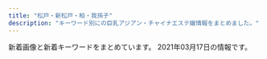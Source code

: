 ```yaml
---
title: "松戸・新松戸・柏・我孫子"
description: "キーワード別にの巨乳アジアン・チャイナエステ嬢情報をまとめました。"
---
```


新着画像と新着キーワードをまとめています。
2021年03月17日の情報です。

<DmmAffiliateIns />
<KeywordTable
  shops={
    [
    {
        "url": "http://yukinohana.iest.jp/",
        "img_links": [
            "http://yukinohana.iest.jp/images/home/index_13.jpg",
            "http://yukinohana.iest.jp/images/top/top_06.jpg",
            "http://yukinohana.iest.jp/images/top/top_04.jpg",
            "http://yukinohana.iest.jp/images/demo/slider/images/slide3.png",
            "http://yukinohana.iest.jp/images/staff_image/staff_05a.jpg",
            "http://yukinohana.iest.jp/images/staff_image/staff_03a.jpg",
            "http://yukinohana.iest.jp/images/massage/massage_01a.jpg",
            "http://yukinohana.iest.jp/images/home/top.jpg",
            "http://yukinohana.iest.jp/images/staff_image/staff_02a.jpg",
            "http://yukinohana.iest.jp/images/massage/massage_03a.jpg",
            "http://yukinohana.iest.jp/images/demo/slider/images/slide2.png",
            "http://yukinohana.iest.jp/images/demo/slider/images/slide1.png",
            "http://yukinohana.iest.jp/images/staff/staff_top.png",
            "http://yukinohana.iest.jp/images/top/top_02.jpg",
            "http://yukinohana.iest.jp/images/massage/massage_04a.jpg",
            "http://yukinohana.iest.jp/images/massage/massage_02b.jpg",
            "http://yukinohana.iest.jp/images/massage/massage_la.jpg",
            "http://yukinohana.iest.jp/images/index_page_top.png",
            "http://yukinohana.iest.jp/images/massage/massage_04b.jpg",
            "http://yukinohana.iest.jp/images/home/index_11.jpg",
            "http://yukinohana.iest.jp/images/massage/massage_01b.jpg",
            "http://yukinohana.iest.jp/images/top/top_03.jpg",
            "http://yukinohana.iest.jp/images/staff_image/staff_04a.jpg",
            "http://yukinohana.iest.jp/images/top/top_08.png",
            "http://yukinohana.iest.jp/images/staff_one/staff_ba.png",
            "http://yukinohana.iest.jp/images/staff_image/staff_06a.jpg",
            "http://yukinohana.iest.jp/images/top/top_01.jpg",
            "http://yukinohana.iest.jp/images/massage/massage_03b.jpg",
            "http://yukinohana.iest.jp/images/home/index_tel.jpg",
            "http://yukinohana.iest.jp/images/massage/massage_02a.jpg",
            "http://yukinohana.iest.jp/images/top/top_05.jpg"
        ],
        "name": "\u96ea\u306e\u83ef",
        "station": "\u6d41\u5c71\u304a\u304a\u305f\u304b\u306e\u68ee\u99c5\u897f\u53e3",
        "keywords": {}
    },
    {
        "img_links": [
            "http://mitsuka.ests.jp/images/top.png",
            "http://mitsuka.ests.jp/photos/sites/20/2021/03/2021030906423794.jpg",
            "http://mitsuka.ests.jp/images/s_staff.png",
            "http://mitsuka.ests.jp/images/s3.jpg",
            "http://mitsuka.ests.jp/photos/sites/20/2021/03/2021030402004627.jpg",
            "http://mitsuka.ests.jp/images/room2.jpg",
            "http://mitsuka.ests.jp/photos/sites/20/2020/12/2020120104590314.jpg",
            "http://mitsuka.ests.jp/photos/sites/20/2020/01/2020011406585124.jpg",
            "http://mitsuka.ests.jp/images/s1.jpg",
            "http://mitsuka.ests.jp/photos/sites/20/2020/02/2020022006113363.jpg",
            "http://mitsuka.ests.jp/photos/sites/20/2019/12/2019121608053268.jpg",
            "http://mitsuka.ests.jp/images/room4.jpg",
            "http://mitsuka.ests.jp/images/s_link.png",
            "http://mitsuka.ests.jp/images/room3.jpg",
            "http://mitsuka.ests.jp/photos/sites/20/2020/07/2020072003581899.jpg",
            "http://mitsuka.ests.jp/images/news.png",
            "http://mitsuka.ests.jp/photos/sites/20/2019/10/2019100207010162.jpg",
            "http://mitsuka.ests.jp/photos/sites/20/2020/06/2020062205143284.jpg",
            "http://mitsuka.ests.jp/photos/sites/20/2019/10/2019100207010087.jpg",
            "http://mitsuka.ests.jp/photos/sites/20/2020/06/202006080219203.jpg",
            "http://mitsuka.ests.jp/images/room1.jpg",
            "http://mitsuka.ests.jp/photos/sites/20/2021/02/2021022606213226.jpg",
            "http://mitsuka.ests.jp/photos/sites/20/2020/10/2020102808032533.jpg",
            "http://mitsuka.ests.jp/photos/sites/20/2021/01/2021011904014642.jpg",
            "http://mitsuka.ests.jp/photos/sites/20/2021/03/2021031705374973.jpg",
            "http://mitsuka.ests.jp/photos/sites/20/2020/10/2020100907545181.jpg",
            "http://mitsuka.ests.jp/images/mobile.jpg",
            "http://mitsuka.ests.jp/photos/sites/20/2019/12/2019121608040655.jpg"
        ],
        "name": "\u871c\u82b1\uff5e\u307f\u3064\u304b\uff5e",
        "station": "\u6d41\u5c71\u304a\u304a\u305f\u304b\u306e\u68ee\u99c5\u6771\u53e3",
        "url": "http://mitsuka.ests.jp/",
        "keywords": {
            "D": 234,
            "85": 90,
            "86": 90,
            "E": 72,
            "87": 108,
            "83": 18
        }
    },
    {
        "name": "DANCIA\u30fb\u30c0\u30f3\u30b7\u30a2",
        "keywords": {
            "85": 4,
            "87": 12,
            "D": 28,
            "86": 14,
            "84": 2,
            "E": 4
        },
        "station": "JR\u67cf\u99c5\u6771\u53e3",
        "img_links": [
            "http://dancia.jpn.mn/images/ac2.jpg",
            "http://menlog.net/link/menlog8831.jpg",
            "http://dancia.jpn.mn/photos/sites/9/2019/11/201911011036291.jpg",
            "http://dancia.jpn.mn/photos/sites/9/2020/01/2020012108370285.jpg",
            "http://dancia.jpn.mn/photos/sites/9/2019/07/2019071209385613.jpg",
            "http://dancia.jpn.mn/photos/sites/9/2019/05/2019051305315589.jpg",
            "http://dancia.jpn.mn/photos/sites/9/2019/12/2019121103543190.jpg",
            "http://dancia.jpn.mn/images/ac1.jpg",
            "http://dancia.jpn.mn/photos/sites/9/2019/02/2019022003132234.jpg",
            "http://dancia.jpn.mn/images/mobile.jpg",
            "http://dancia.jpn.mn/images/s_link.jpg",
            "http://dancia.jpn.mn/photos/sites/9/2019/06/2019060409043017.jpg",
            "http://dancia.jpn.mn/images/s_staff.jpg",
            "http://dancia.jpn.mn/photos/sites/9/2020/04/2020042408430995.jpg",
            "http://dancia.jpn.mn/photos/sites/9/2020/07/2020072708591274.jpg",
            "http://dancia.jpn.mn/images/top.jpg",
            "http://dancia.jpn.mn/photos/sites/9/2019/10/2019102106430389.jpg",
            "http://dancia.jpn.mn/photos/sites/9/2019/09/2019091505325486.jpg",
            "http://dancia.jpn.mn/images/mani.jpg",
            "http://dancia.jpn.mn/photos/sites/9/2020/11/2020112204312015.jpg",
            "http://dancia.jpn.mn/images/s_concept.png",
            "http://dancia.jpn.mn/images/end.png",
            "http://dancia.jpn.mn/photos/sites/9/2018/05/2018052710251710.jpg",
            "http://dancia.jpn.mn/photos/sites/9/2019/10/2019101103155953.jpg",
            "http://dancia.jpn.mn/images/ac3.jpg",
            "http://dancia.jpn.mn/images/gomen.png",
            "http://dancia.jpn.mn/images/ac4.jpg",
            "http://dancia.jpn.mn/photos/sites/9/2020/03/2020031809251250.jpg",
            "http://dancia.jpn.mn/images/s_information.png",
            "http://dancia.jpn.mn/images/s_news.jpg",
            "http://dancia.jpn.mn/photos/sites/9/2020/10/2020103009120834.jpg",
            "http://dancia.jpn.mn/photos/sites/9/2020/02/2020020205030398.jpg"
        ],
        "url": "http://dancia.jpn.mn/"
    },
    {
        "url": "https://yui-aroma.com/",
        "keywords": {},
        "name": "\u7d50YUI",
        "station": "JR\u5929\u738b\u53f0\u99c5\u5357\u53e3",
        "img_links": []
    },
    {
        "url": "http://y-yu.work/",
        "station": "\u516b\u67f1\u99c5\u5357\u53e3",
        "name": "First Class\uff5e\u30d5\u30a1\u30fc\u30b9\u30c8\u30af\u30e9\u30b9",
        "keywords": {},
        "img_links": [
            "http://y-yu.work/images/right.png",
            "http://y-yu.work/staff/kana.jpg",
            "http://y-yu.work/images/tel.png",
            "http://y-yu.work/images/int2.png",
            "http://y-yu.work/images/sys.png",
            "http://y-yu.work/images/sisu.jpg",
            "http://y-yu.work/images/staff_t.jpg",
            "http://y-yu.work/staff/yuka.jpg",
            "http://y-yu.work/img/kana1.jpg",
            "http://y-yu.work/images/menu/top.png",
            "http://y-yu.work/images/int1.jpg",
            "http://y-yu.work/images/menu/interior.png",
            "http://y-yu.work/images/menu/staff.png",
            "http://y-yu.work/images/interior_t.jpg",
            "http://y-yu.work/staff/riri.jpg",
            "http://y-yu.work/images/news.jpg",
            "http://y-yu.work/images/rec.jpg",
            "http://y-yu.work/images/time.jpg",
            "http://y-yu.work/img/yuka1.jpg",
            "http://y-yu.work/images/ac1.jpg",
            "http://y-yu.work/img/riri1.jpg",
            "http://y-yu.work/images/tg.png"
        ]
    },
    {
        "name": "LOVER",
        "keywords": {
            "86": 1,
            "87": 1,
            "88": 1,
            "89": 1
        },
        "url": "http://es-candy.work/",
        "station": "JR\u65b0\u677e\u6238\u99c5",
        "img_links": [
            "http://es-candy.work/images/rec1.jpg",
            "http://es-candy.work/sp/images/rec1.jpg",
            "http://es-candy.work/img/nanami1.jpg",
            "http://es-candy.work/images/ac2.jpg",
            "http://es-candy.work/sp/images/int3.jpg",
            "http://es-candy.work/images/sys1.jpg",
            "http://es-candy.work/staff/yui.jpg",
            "http://es-candy.work/images/ac1.jpg",
            "http://es-candy.work/sp/images/top.jpg",
            "http://es-candy.work/img/sati1.jpg",
            "http://es-candy.work/images/4.jpg",
            "http://es-candy.work/sp/images/int2.jpg",
            "http://es-candy.work/staff/rina.jpg",
            "http://es-candy.work/sp/menu/interior.jpg",
            "http://es-candy.work/sp/images/pc.jpg",
            "http://es-candy.work/sp/images/interior_t.jpg",
            "http://es-candy.work/sp/images/comment.jpg",
            "http://es-candy.work/sp/images/ac2.jpg",
            "http://es-candy.work/sp/img/rina1.jpg",
            "http://es-candy.work/sp/images/sys2.jpg",
            "http://es-candy.work/images/sisu_t.jpg",
            "http://es-candy.work/sp/images/news.jpg",
            "http://es-candy.work/images/head.jpg",
            "http://es-candy.work/sp/menu/staff.jpg",
            "http://es-candy.work/images/2.jpg",
            "http://es-candy.work/sp/images/head.jpg",
            "http://es-candy.work/sp/menu/home.jpg",
            "http://es-candy.work/sp/staff/yui.jpg",
            "http://es-candy.work/sp/img/nanami1.jpg",
            "http://es-candy.work/sp/img/yui1.jpg",
            "http://es-candy.work/images/tr.jpg",
            "http://es-candy.work/images/int3.jpg",
            "http://es-candy.work/sp/images/sisu.jpg",
            "http://es-candy.work/images/news.jpg",
            "http://es-candy.work/images/sisu1.jpg",
            "http://es-candy.work/images/up.png",
            "http://es-candy.work/images/int2.jpg",
            "http://es-candy.work/staff/nanami.jpg",
            "http://es-candy.work/images/interior_t.jpg",
            "http://es-candy.work/sp/images/footer.jpg",
            "http://es-candy.work/images/int1.jpg",
            "http://es-candy.work/images/3.jpg",
            "http://es-candy.work/images/rec2.jpg",
            "http://es-candy.work/sp/images/int1.jpg",
            "http://es-candy.work/images/1.jpg",
            "http://es-candy.work/images/sys2.jpg",
            "http://es-candy.work/sp/img/sati1.jpg",
            "http://es-candy.work/img/yui1.jpg",
            "http://es-candy.work/sp/images/tel.jpg",
            "http://es-candy.work/images/staff_t.jpg",
            "http://es-candy.work/sp/images/newsb.jpg",
            "http://es-candy.work/sp/images/staff_t.jpg",
            "http://es-candy.work/sp/images/int4.jpg",
            "http://es-candy.work/sp/images/sys1.jpg",
            "http://es-candy.work/images/int4.jpg",
            "http://es-candy.work/sp/images/topgirl.jpg",
            "http://es-candy.work/images/tgirl.jpg",
            "http://es-candy.work/staff/sati.jpg",
            "http://es-candy.work/sp/images/rec2.jpg",
            "http://es-candy.work/img/rina1.jpg",
            "http://es-candy.work/images/sisu2.jpg",
            "http://es-candy.work/sp/staff/sati.jpg",
            "http://es-candy.work/sp/staff/nanami.jpg",
            "http://es-candy.work/sp/images/ac1.jpg",
            "http://es-candy.work/sp/staff/rina.jpg",
            "http://es-candy.work/images/sm.jpg"
        ]
    },
    {
        "station": "JR\u99ac\u6a4b\u99c5\u897f\u53e3",
        "keywords": {},
        "name": "heart Peace \u99ac\u6a4b",
        "img_links": [],
        "url": "https://heartpeace-mabashi.business.site/"
    },
    {
        "url": "http://loveseven.este88.com/",
        "name": "\u4e03\u611b",
        "station": "JR\u65b0\u677e\u6238\u99c5\u6771\u53e3",
        "img_links": [
            "http://loveseven.este88.com/img/nana1.jpg",
            "http://loveseven.este88.com/images/sakura1.jpg",
            "http://loveseven.este88.com/i/80/sora1.jpg",
            "http://loveseven.este88.com/img/kaori1.jpg",
            "http://loveseven.este88.com/gals/sati1.jpg",
            "http://loveseven.este88.com/i/80/nana1.jpg",
            "http://loveseven.este88.com/i/img/r4.jpg",
            "http://loveseven.este88.com/gals/sora1.jpg",
            "http://loveseven.este88.com/gals/yuyu1.jpg",
            "http://loveseven.este88.com/i/80/sakura1.jpg",
            "http://loveseven.este88.com/i/120/kaori1.jpg",
            "http://loveseven.este88.com/i/img/r1.jpg",
            "http://loveseven.este88.com/i/120/yuki1.jpg",
            "http://loveseven.este88.com/i/120/sora1.jpg",
            "http://loveseven.este88.com/i/img/r5.jpg",
            "http://loveseven.este88.com/i/80/ai1.jpg",
            "http://loveseven.este88.com/i/img/r3.jpg",
            "http://loveseven.este88.com/gals/kaori1.jpg",
            "http://loveseven.este88.com/img/yuki1.jpg",
            "http://loveseven.este88.com/images/kp2.png",
            "http://loveseven.este88.com/i/80/kaori1.jpg",
            "http://loveseven.este88.com/i/120/nana1.jpg",
            "http://loveseven.este88.com/images/sora1.jpg",
            "http://loveseven.este88.com/images/qr.jpg",
            "http://loveseven.este88.com/gals/yuki1.jpg",
            "http://loveseven.este88.com/img/sora1.jpg",
            "http://loveseven.este88.com/gals/nana1.jpg",
            "http://loveseven.este88.com/i/120/sakura1.jpg",
            "http://loveseven.este88.com/gals/sakura1.jpg",
            "http://loveseven.este88.com/images/kd.jpg",
            "http://loveseven.este88.com/i/120/ai1.jpg",
            "http://loveseven.este88.com/images/nana1.jpg",
            "http://loveseven.este88.com/i/80/yuki1.jpg",
            "http://loveseven.este88.com/images/kaori1.jpg",
            "http://loveseven.este88.com/images/yuki1.jpg",
            "http://loveseven.este88.com/i/img/r2.jpg",
            "http://loveseven.este88.com/images/kp1.png",
            "http://loveseven.este88.com/images/kp3.png",
            "http://loveseven.este88.com/img/sakura1.jpg",
            "http://loveseven.este88.com/img/ai1.jpg"
        ],
        "keywords": {}
    },
    {
        "url": "http://sweet.ebb.jp/",
        "keywords": {
            "83": 22,
            "C": 22,
            "86": 11,
            "D": 22
        },
        "img_links": [
            "http://sweet.ebb.jp/ta.jpg",
            "http://sweet.ebb.jp/sys2.png",
            "http://sweet.ebb.jp/2/uploadimg/1565558725.jpg",
            "http://sweet.ebb.jp/s1.png",
            "http://sweet.ebb.jp/2/uploadimg/1613567657.jpg",
            "http://sweet.ebb.jp/head.jpg",
            "http://sweet.ebb.jp/tel.jpg",
            "http://sweet.ebb.jp/2/uploadimg/1610612336.jpg",
            "http://sweet.ebb.jp/2/uploadimg/1613567665.jpg",
            "http://sweet.ebb.jp/news.png",
            "http://sweet.ebb.jp/2/uploadimg/1610612372.jpg",
            "http://sweet.ebb.jp/r1.jpg",
            "http://sweet.ebb.jp/staff_t.jpg",
            "http://sweet.ebb.jp/2/uploadimg/1610608439.jpg",
            "http://sweet.ebb.jp/2/uploadimg/1565950572.jpg",
            "http://sweet.ebb.jp/interior_t.jpg",
            "http://sweet.ebb.jp/2/uploadimg/1610612364.jpg",
            "https://www.ebisu-mensesthe.jp/data/news/552265.jpg",
            "http://sweet.ebb.jp/2/uploadimg/1613567647.jpg"
        ],
        "station": "JR\u65b0\u677e\u6238\u99c5",
        "name": "\u30b9\u30a6\u30a3\u30fc\u30c8"
    },
    {
        "name": "\u3072\u3068\u3081\u307c\u308c",
        "img_links": [
            "http://www.a-hitomebore.info/uploads/hitomebore/2010/02/room-3.jpg",
            "http://www.a-hitomebore.info/uploads/hitomebore/2010/02/room-6.jpg",
            "http://www.a-hitomebore.info/uploads/hitomebore/2021/01/5D8218E4-AF3F-4C3E-BD0E-5351227C492D.jpeg",
            "http://www.a-hitomebore.info/uploads/hitomebore/2020/12/0E1C34DF-7842-44BF-9E9D-5D53DCA1A56D.jpeg",
            "http://www.a-hitomebore.info/uploads/hitomebore/2017/10/risa201710.jpg",
            "http://www.a-hitomebore.info/uploads/hitomebore/2010/02/m05.jpg",
            "http://www.a-hitomebore.info/uploads/hitomebore/2010/02/m4.jpg",
            "http://www.a-hitomebore.info/uploads/hitomebore/2010/02/m03.jpg",
            "http://www.a-hitomebore.info/uploads/hitomebore/2010/02/room-1.jpg",
            "http://www.a-hitomebore.info/uploads/hitomebore/2015/02/head1.jpg",
            "http://www.a-hitomebore.info/uploads/hitomebore/2010/02/room-2.jpg",
            "http://www.a-hitomebore.info/uploads/hitomebore/2010/02/m04.jpg",
            "http://www.a-hitomebore.info/uploads/hitomebore/2010/02/room-4.jpg",
            "http://www.a-hitomebore.info/uploads/hitomebore/2020/10/F3A49FB4-848F-4AE1-A598-5EF2811C0E62.jpeg",
            "http://www.a-hitomebore.info/uploads/hitomebore/2010/02/m3.jpg",
            "http://www.a-hitomebore.info/uploads/hitomebore/2010/02/m2.jpg",
            "http://www.a-hitomebore.info/uploads/hitomebore/2010/02/m5.jpg",
            "http://www.a-hitomebore.info/uploads/hitomebore/2010/02/m1.jpg",
            "http://www.a-hitomebore.info/uploads/hitomebore/2010/02/sys3.jpg",
            "http://www.a-hitomebore.info/uploads/hitomebore/2010/02/m06.jpg",
            "http://www.a-hitomebore.info/uploads/hitomebore/2017/06/IMG_81123-300x151.jpg",
            "http://www.a-hitomebore.info/uploads/hitomebore/2010/02/room-5.jpg",
            "http://www.a-hitomebore.info/uploads/hitomebore/2011/09/dajie.jpg",
            "http://www.a-hitomebore.info/uploads/hitomebore/images/no-photo.jpg",
            "http://www.a-hitomebore.info/uploads/hitomebore/2017/12/kina2017121.jpg",
            "http://www.a-hitomebore.info/uploads/hitomebore/2017/12/kina20172.jpg",
            "http://www.a-hitomebore.info/uploads/hitomebore/2010/02/m6.jpg",
            "http://www.a-hitomebore.info/uploads/hitomebore/2010/02/m02.jpg",
            "http://www.a-hitomebore.info/uploads/hitomebore/2018/02/kumi.jpg",
            "http://www.a-hitomebore.info/uploads/hitomebore/2010/02/campiagn7.jpg",
            "http://www.a-hitomebore.info/uploads/hitomebore/2010/02/m01.jpg"
        ],
        "station": "JR\u65b0\u516b\u67f1\u99c5",
        "url": "http://www.a-hitomebore.info/",
        "keywords": {}
    },
    {
        "img_links": [],
        "url": "https://crestage.est.cm/",
        "keywords": {},
        "name": "CRESTAGE",
        "station": "JR\u67cf\u99c5\u6771\u53e3"
    },
    {
        "name": "\u85e4\u306e\u82b1",
        "keywords": {},
        "img_links": [
            "http://hujinohana.este88.com/img/r04.jpg",
            "http://hujinohana.este88.com/img/r01.jpg",
            "http://hujinohana.este88.com/gals/coco1.jpg",
            "http://hujinohana.este88.com/images/info.png",
            "http://hujinohana.este88.com/images/kp3.png",
            "http://hujinohana.este88.com/gals/yuki1.jpg",
            "http://hujinohana.este88.com/img/r02.jpg",
            "http://hujinohana.este88.com/gals/yuyu1.jpg",
            "http://hujinohana.este88.com/images/kp2.png",
            "http://hujinohana.este88.com/img/r05.jpg",
            "http://hujinohana.este88.com/gals/risa1.jpg",
            "http://hujinohana.este88.com/img/r03.jpg",
            "http://hujinohana.este88.com/images/kp1.png",
            "http://hujinohana.este88.com/gals/yuri1.jpg",
            "http://hujinohana.este88.com/images/qr.jpg",
            "http://hujinohana.este88.com/gals/emiri1.jpg",
            "http://hujinohana.este88.com/gals/eri1.jpg",
            "http://hujinohana.este88.com/images/mens-esthe2.png"
        ],
        "station": "JR\u65b0\u677e\u6238\u99c5",
        "url": "http://hujinohana.este88.com/"
    },
    {
        "keywords": {
            "D": 8,
            "87": 4,
            "C": 11,
            "86": 4
        },
        "url": "https://koyuki-room.ests.jp/",
        "name": "\u5c0f\u96ea\u306e\u90e8\u5c4b",
        "station": "JR\u677e\u6238\u99c5\u897f\u53e3",
        "img_links": [
            "https://koyuki-room.ests.jp/images/ac3.jpg",
            "https://koyuki-room.ests.jp/images/mainimg.jpg",
            "https://koyuki-room.ests.jp/images/img_teaser.jpg",
            "https://koyuki-room.ests.jp/images/service4.jpg",
            "https://koyuki-room.ests.jp/images/pagetop.png",
            "https://koyuki-room.ests.jp/images/ac1.jpg",
            "https://koyuki-room.ests.jp/photos/sites/77/2020/11/202011110732216.jpg",
            "https://koyuki-room.ests.jp/images/sp_mainimg.jpg",
            "https://koyuki-room.ests.jp/photos/sites/77/2020/11/2020111107322026.jpg",
            "https://koyuki-room.ests.jp/images/service1.jpg",
            "https://koyuki-room.ests.jp/images/service2.jpg",
            "https://koyuki-room.ests.jp/images/ac5.jpg",
            "https://koyuki-room.ests.jp/images/ac4.jpg",
            "https://koyuki-room.ests.jp/images/service3.jpg",
            "https://koyuki-room.ests.jp/images/ac2.jpg",
            "https://koyuki-room.ests.jp/images/sp_img_teaser.jpg"
        ]
    },
    {
        "name": "L.A\u30de\u30c3\u30b5\u30fc\u30b8",
        "img_links": [
            "http://www.chiba-0002.xyz/img/ttl-02.png",
            "http://www.chiba-0002.xyz/img/img1.jpg",
            "http://www.chiba-0002.xyz/img/img2.jpg",
            "http://www.chiba-0002.xyz/img/img-txt-01.png",
            "http://www.chiba-0002.xyz/img/bnr02.jpg",
            "http://www.chiba-0002.xyz/img/girls02.jpg",
            "http://www.chiba-0002.xyz/img/girls03.jpg",
            "http://www.chiba-0002.xyz/img/ttl-01.png",
            "http://www.chiba-0002.xyz/img/bnr01.jpg",
            "http://www.chiba-0002.xyz/img/img3.jpg",
            "http://www.chiba-0002.xyz/img/ttl-04.png",
            "http://www.chiba-0002.xyz/img/ttl-03.png",
            "http://www.chiba-0002.xyz/img/girls01.jpg"
        ],
        "station": "JR\u67cf\u99c5\u6771\u53e3",
        "url": "http://www.chiba-0002.xyz/",
        "keywords": {}
    },
    {
        "name": "Rose Sea",
        "url": "http://rosesea.info/",
        "station": "JR\u65b0\u677e\u6238\u99c5",
        "keywords": {
            "F": 1,
            "84": 2,
            "87": 2,
            "D": 7,
            "86": 7,
            "E": 2,
            "88": 1,
            "C": 21
        },
        "img_links": [
            "http://rosesea.info/img/st05.jpg",
            "http://rosesea.info/img/st11.jpg",
            "http://rosesea.info/img/sta12.jpg",
            "http://rosesea.info/img/sta6.jpg",
            "http://rosesea.info/img/sta7.jpg",
            "http://rosesea.info/img/sta5.jpg",
            "http://rosesea.info/i/img/sta12.jpg",
            "http://rosesea.info/img/sta3.jpg",
            "http://rosesea.info/img/sta4.jpg",
            "http://rosesea.info/i/img/sta8.jpg",
            "http://rosesea.info/i/img/sta6.jpg",
            "http://rosesea.info/img/r9.jpg",
            "http://rosesea.info/i/img/acc.jpg",
            "http://rosesea.info/i/img/sta11.jpg",
            "http://rosesea.info/img/st12.jpg",
            "http://rosesea.info/i/img/sta10.jpg",
            "http://rosesea.info/i/img/sta1.jpg",
            "http://rosesea.info/img/st6.jpg",
            "http://rosesea.info/img/s8.jpg",
            "http://rosesea.info/img/st10.jpg",
            "http://rosesea.info/img/sta11.jpg",
            "http://rosesea.info/i/img/sta9.jpg",
            "http://rosesea.info/i/img/sta4.jpg",
            "http://rosesea.info/i/img/sta2.jpg",
            "http://rosesea.info/img/s12.jpg",
            "http://rosesea.info/img/st7.jpg",
            "http://rosesea.info/img/sta8.jpg",
            "http://rosesea.info/img/botton.jpg",
            "http://rosesea.info/img/sta10.jpg",
            "http://rosesea.info/i/img/sta13.jpg",
            "http://rosesea.info/img/st13.jpg",
            "http://rosesea.info/img/st9.jpg",
            "http://rosesea.info/i/img/r4.jpg",
            "http://rosesea.info/img/st8.jpg",
            "http://rosesea.info/img/sta13.jpg",
            "http://rosesea.info/i/img/sta7.jpg",
            "http://rosesea.info/img/s7.jpg",
            "http://rosesea.info/img/fla.jpg",
            "http://rosesea.info/img/sta9.jpg",
            "http://rosesea.info/i/img/r2.jpg",
            "http://rosesea.info/i/img/r1.jpg",
            "http://rosesea.info/img/s9.jpg",
            "http://rosesea.info/img/s6.jpg",
            "http://rosesea.info/img/s5.jpg",
            "http://rosesea.info/img/sta1.jpg",
            "http://rosesea.info/img/st3.jpg",
            "http://rosesea.info/img/st1.jpg",
            "http://rosesea.info/img/s13.jpg",
            "http://rosesea.info/i/img/sta5.jpg",
            "http://rosesea.info/img/st5.jpg",
            "http://rosesea.info/img/s11.jpg",
            "http://rosesea.info/i/img/r3.jpg",
            "http://rosesea.info/i/img/sta3.jpg",
            "http://rosesea.info/img/mo.png",
            "http://rosesea.info/img/s10.jpg",
            "http://rosesea.info/img/st4.jpg"
        ]
    },
    {
        "station": "JR\u65b0\u677e\u6238\u99c5",
        "url": "http://sophia.iest.xyz/",
        "keywords": {
            "89": 7,
            "91": 2,
            "E": 2,
            "87": 1,
            "C": 1,
            "D": 7
        },
        "name": "\u30bd\u30d5\u30a3\u30a2\u30fc",
        "img_links": [
            "http://sophia.iest.xyz/css/staff/staff15-a.png",
            "http://sophia.iest.xyz/css/staff/staff16.png",
            "http://sophia.iest.xyz/css/nav/nav-004.png",
            "http://sophia.iest.xyz/css/staff/staff10-b.png",
            "http://sophia.iest.xyz/css/tel03.png",
            "http://sophia.iest.xyz/css/foot-tel03.png",
            "http://sophia.iest.xyz/css/staff/staff07aa.png",
            "http://sophia.iest.xyz/css/staff/staff13-b.png",
            "http://sophia.iest.xyz/css/nav/nav-002.png",
            "http://sophia.iest.xyz/css/staff/staff00001.png",
            "http://sophia.iest.xyz/css/staff/staff07-ba.png",
            "http://sophia.iest.xyz/css/staff/staff11-a.png",
            "http://sophia.iest.xyz/css/staff/staff08-a.png",
            "http://sophia.iest.xyz/css/nav/nav-003.png",
            "http://sophia.iest.xyz/css/top002.jpg",
            "http://sophia.iest.xyz/css/staff/staff13-a.png",
            "http://sophia.iest.xyz/css/001.jpg",
            "http://sophia.iest.xyz/css/staff/staff15-b.png",
            "http://sophia.iest.xyz/css/staff/staff00001-a.png",
            "http://sophia.iest.xyz/css/nav/nav-005.png",
            "http://sophia.iest.xyz/css/nav/nav-006.png",
            "http://sophia.iest.xyz/css/staff/staff05-a.png",
            "http://sophia.iest.xyz/css/staff/staff17-a.png",
            "http://sophia.iest.xyz/css/staff/staff17.png",
            "http://sophia.iest.xyz/css/top04.jpg",
            "http://sophia.iest.xyz/css/staff/staff14-b.png",
            "http://sophia.iest.xyz/css/nav/nav-001.png",
            "http://sophia.iest.xyz/css/staff/staff05.png",
            "http://sophia.iest.xyz/css/top004.jpg",
            "http://sophia.iest.xyz/css/staff/staff10-a.png",
            "http://sophia.iest.xyz/css/staff/staff15.png",
            "http://sophia.iest.xyz/css/staff/staff14-a.png"
        ]
    },
    {
        "keywords": {
            "\u4e73": 1,
            "C": 14,
            "83": 4,
            "\u80f8": 1,
            "E": 3,
            "88": 4,
            "85": 10,
            "D": 6,
            "89": 6
        },
        "name": "\u98a8\u697d\u91cc",
        "url": "http://www.f-relax.info/",
        "img_links": [
            "http://www.f-relax.info/images/index_03.jpg",
            "http://www.f-relax.info/images/01.jpg",
            "http://www.f-relax.info/images/index_01.jpg",
            "http://www.f-relax.info/images/upload/7671fb5373806ec5.jpg",
            "http://www.f-relax.info/images/upload/1323c4d0de00e1ae.jpg",
            "http://www.f-relax.info/images/icon_staff.png",
            "http://www.f-relax.info/images/upload/thumb/1323c4d0de00e1ae.jpg",
            "http://www.f-relax.info/images/r02.jpg",
            "http://www.f-relax.info/images/upload/ea6361498f69fd6d.jpg",
            "http://www.f-relax.info/images/index_15.jpg",
            "http://www.f-relax.info/images/index_02.jpg",
            "http://www.f-relax.info/images/upload/thumb/b35205931d430e00.jpg",
            "http://www.f-relax.info/images/index_11.jpg",
            "http://www.f-relax.info/images/upload/thumb/5a2e6e19462584a5.jpg",
            "http://www.f-relax.info/s/images/icon_topics.png",
            "http://www.f-relax.info/images/upload/5a2e6e19462584a5.jpg",
            "http://www.f-relax.info/images/icon_covergirl.png",
            "http://www.f-relax.info/images/upload/thumb/b2fbaab04713ae61.jpg",
            "http://www.f-relax.info/images/upload/thumb/c786e3e54afda3ec.jpg",
            "http://www.f-relax.info/images/upload/d7f4cbf6691ac12e.jpg",
            "http://www.f-relax.info/images/rec_15.jpg",
            "http://www.f-relax.info/images/upload/thumb/169794904bc8bb96.jpg",
            "http://www.f-relax.info/images/index_08.jpg",
            "http://www.f-relax.info/images/upload/f3d7b39c6d7abb73.jpg",
            "http://www.f-relax.info/s/images/icon_info.png",
            "http://www.f-relax.info/images/02.jpg",
            "http://www.f-relax.info/images/index_06.jpg",
            "http://www.f-relax.info/images/04.jpg",
            "http://www.f-relax.info/images/upload/thumb/8cf46674946522a3.jpg",
            "http://www.f-relax.info/images/upload/169794904bc8bb96.jpg",
            "http://www.f-relax.info/images/icon_topics.png",
            "http://www.f-relax.info/girl/09.jpg",
            "http://www.f-relax.info/images/upload/thumb/e14b15ba5dcba53e.jpg",
            "http://www.f-relax.info/images/line.jpg",
            "http://www.f-relax.info/images/info_15.jpg",
            "http://www.f-relax.info/images/upload/thumb/7671fb5373806ec5.jpg",
            "http://www.f-relax.info/images/upload/thumb/46adb9f955407e7d.jpg",
            "http://www.f-relax.info/images/upload/thumb/2c3e8d2ff71e3e7d.jpg",
            "http://www.f-relax.info/images/r03.jpg",
            "http://www.f-relax.info/images/upload/thumb/ea6361498f69fd6d.jpg",
            "http://www.f-relax.info/images/upload/thumb/f3d7b39c6d7abb73.jpg",
            "http://www.f-relax.info/images/upload/261451228020b8ac.jpg",
            "http://www.f-relax.info/images/index_10.jpg",
            "http://www.f-relax.info/s/images/icon_staff.png",
            "http://www.f-relax.info/images/upload/thumb/50efc8d98a88b6e4.jpg",
            "http://www.f-relax.info/images/03.jpg",
            "http://www.f-relax.info/images/upload/thumb/06d312c8ef897f57.jpg",
            "http://www.f-relax.info/images/index_14.jpg",
            "http://www.f-relax.info/images/index_13.jpg",
            "http://www.f-relax.info/images/icon_tel.png",
            "http://www.f-relax.info/images/upload/thumb/e453e3ea4fb35a5d.jpg",
            "http://www.f-relax.info/images/r04.jpg",
            "http://www.f-relax.info/images/upload/thumb/348a80b9eaf5af17.jpg",
            "http://www.f-relax.info/images/icon_top.png",
            "http://www.f-relax.info/images/upload/thumb/22a60a64e55c8ac5.jpg",
            "http://www.f-relax.info/images/upload/dff225a729e5863a.jpg",
            "http://www.f-relax.info/images/rec.jpg",
            "http://www.f-relax.info/s/images/icon_top.png",
            "http://www.f-relax.info/images/icon_info.png",
            "http://www.f-relax.info/images/upload/thumb/6dfdb0bfcfd9c1f5.jpg",
            "http://www.f-relax.info/images/index_19.jpg",
            "http://www.f-relax.info/images/index_04.jpg",
            "http://www.f-relax.info/images/upload/thumb/261451228020b8ac.jpg",
            "http://www.f-relax.info/images/upload/thumb/d7f4cbf6691ac12e.jpg",
            "http://www.f-relax.info/images/upload/thumb/745db262d88a81a1.jpg",
            "http://www.f-relax.info/images/staff_15.jpg",
            "http://www.f-relax.info/images/acc_01.jpg",
            "http://www.f-relax.info/images/upload/9e5569f2e80ca2f1.jpg",
            "http://www.f-relax.info/images/r01.jpg",
            "http://www.f-relax.info/images/upload/thumb/fe8ffcda2a9e6d0c.jpg",
            "http://www.f-relax.info/girl/01.jpg",
            "http://www.f-relax.info/images/upload/thumb/dff225a729e5863a.jpg",
            "http://www.f-relax.info/images/upload/thumb/b9878b9ef72df6a4.jpg",
            "http://www.f-relax.info/images/index_05.jpg",
            "http://www.f-relax.info/images/upload/thumb/bcd6f84a5b94eef3.jpg",
            "http://www.f-relax.info/s/images/icon_tel.png",
            "http://www.f-relax.info/images/index_07.jpg",
            "http://www.f-relax.info/images/upload/thumb/9e5569f2e80ca2f1.jpg",
            "http://www.f-relax.info/images/index_09.jpg",
            "http://www.f-relax.info/images/upload/thumb/b4a26ca05246874e.jpg",
            "http://www.f-relax.info/images/index_18.jpg",
            "http://www.f-relax.info/images/upload/745db262d88a81a1.jpg",
            "http://www.f-relax.info/images/upload/74cead40c075ac87.jpg",
            "http://www.f-relax.info/images/upload/thumb/74cead40c075ac87.jpg"
        ],
        "station": "JR\u65b0\u677e\u6238\u99c5"
    },
    {
        "keywords": {
            "E": 3,
            "92": 3,
            "C": 2,
            "F": 1,
            "89": 6,
            "D": 6,
            "90": 2,
            "88": 1
        },
        "station": "\u516b\u67f1\u99c5",
        "img_links": [
            "http://koukoku.xyz/pixy/css/nav/nav04.png",
            "http://koukoku.xyz/pixy/css/staff/staff0001-b.jpg",
            "http://koukoku.xyz/pixy/css/staff/staff06-a.jpg",
            "http://koukoku.xyz/pixy/css/staff/staff15-a.jpg",
            "http://koukoku.xyz/pixy/css/staff/staff13-a.jpg",
            "http://koukoku.xyz/pixy/css/staff/staff12-a.jpg",
            "http://koukoku.xyz/pixy/css/staff/naiyo01.png",
            "http://koukoku.xyz/pixy/css/nav/nav03.png",
            "http://koukoku.xyz/pixy/css/staff/staff19-a.jpg",
            "http://koukoku.xyz/pixy/css/right.png",
            "http://koukoku.xyz/pixy/css/staff/staff0001-a.jpg",
            "http://koukoku.xyz/pixy/css/nav/nav06.png",
            "http://koukoku.xyz/pixy/css/staff/staff07-a.jpg",
            "http://koukoku.xyz/pixy/css/top04.jpg",
            "http://koukoku.xyz/pixy/css/nav/nav02.png",
            "http://koukoku.xyz/pixy/css/top02.jpg",
            "http://koukoku.xyz/pixy/css/left.png",
            "http://koukoku.xyz/pixy/css/top0001.jpg",
            "http://koukoku.xyz/pixy/css/staff/staff0002-b.jpg",
            "http://koukoku.xyz/pixy/css/head.jpg",
            "http://koukoku.xyz/pixy/css/staff/staff15-b.jpg",
            "http://koukoku.xyz/pixy/css/staff/staff10-a.jpg",
            "http://koukoku.xyz/pixy/css/staff/staff16-a.jpg",
            "http://koukoku.xyz/pixy/css/staff/staff0002-a.jpg",
            "http://koukoku.xyz/pixy/css/nav/nav05.png",
            "http://koukoku.xyz/pixy/css/staff/staff20-b.jpg",
            "http://koukoku.xyz/pixy/css/staff/naiyo02.png",
            "http://koukoku.xyz/pixy/css/nav/nav01.png",
            "http://koukoku.xyz/pixy/css/staff/staff20-a.jpg",
            "http://koukoku.xyz/pixy/css/staff/staff17-a.jpg",
            "http://koukoku.xyz/pixy/css/staff/staff07-b.jpg",
            "http://koukoku.xyz/pixy/css/staff/staff16-b.jpg",
            "http://koukoku.xyz/pixy/css/staff/staff17-b.jpg"
        ],
        "name": "\u30d4\u30af\u30b7\u30fc Pixy",
        "url": "http://koukoku.xyz/pixy/"
    },
    {
        "station": "\u938c\u30f6\u8c37\u99c5\u6771\u53e3",
        "keywords": {
            "86": 4,
            "D": 9,
            "88": 1,
            "C": 3,
            "87": 5,
            "85": 2
        },
        "img_links": [
            "http://www.oasis.masg.info/images/shop/shop03.jpg",
            "http://www.oasis.masg.info/images/bj2.jpg",
            "http://www.oasis.masg.info/images/r1.jpg",
            "http://www.oasis.masg.info/files/012.jpg",
            "http://www.oasis.masg.info/images/face.png",
            "http://www.oasis.masg.info/images/news.png",
            "http://www.oasis.masg.info/files/010.jpg",
            "http://www.oasis.masg.info/images/s_staff.png",
            "http://www.oasis.masg.info/images/r4.jpg",
            "http://www.oasis.masg.info/files/005.jpg",
            "http://www.oasis.masg.info/files/001.jpg",
            "http://www.oasis.masg.info/images/r5.jpg",
            "http://www.oasis.masg.info/images/pick.png",
            "http://www.oasis.masg.info/files/009.jpg",
            "http://www.oasis.masg.info/images/shop/shop02.jpg",
            "http://www.oasis.masg.info/files/008.jpg",
            "http://www.oasis.masg.info/images/r2.jpg",
            "http://www.oasis.masg.info/files/011.jpg",
            "http://www.oasis.masg.info/files/004.jpg",
            "http://www.oasis.masg.info/files/003.jpg",
            "http://www.oasis.masg.info/files/006.jpg",
            "http://www.oasis.masg.info/images/s_link.png",
            "http://www.oasis.masg.info/images/shop/shop01.jpg",
            "http://www.oasis.masg.info/files/002.jpg",
            "http://www.oasis.masg.info/images/top.png",
            "http://www.oasis.masg.info/images/shop/shop04.jpg",
            "http://www.oasis.masg.info/files/013.jpg",
            "http://www.oasis.masg.info/images/end.png"
        ],
        "url": "http://www.oasis.masg.info/",
        "name": "\u30aa\u30a2\u30b7\u30b9\uff5eOasis\uff5e"
    },
    {
        "img_links": [
            "http://www.b-mermaid.work/staff/hana.jpg",
            "http://www.b-mermaid.work/images/5.jpg",
            "http://www.b-mermaid.work/img/uta1.png",
            "http://www.b-mermaid.work/staff/nina.jpg",
            "http://www.b-mermaid.work/images/menu/interior.png",
            "http://www.b-mermaid.work/images/4.jpg",
            "http://www.b-mermaid.work/staff/nana.jpg",
            "http://www.b-mermaid.work/images/2.jpg",
            "http://www.b-mermaid.work/img/serina1.png",
            "http://www.b-mermaid.work/img/hana1.png",
            "http://www.b-mermaid.work/img/nina1.png",
            "http://www.b-mermaid.work/images/menu/top.png",
            "http://www.b-mermaid.work/images/6.jpg",
            "http://www.b-mermaid.work/images/1.jpg",
            "http://www.b-mermaid.work/images/tgirl.jpg",
            "http://www.b-mermaid.work/images/int2.jpg",
            "http://www.b-mermaid.work/images/news.jpg",
            "http://www.b-mermaid.work/staff/ritu.jpg",
            "http://www.b-mermaid.work/images/int1.jpg",
            "http://www.b-mermaid.work/img/nana1.png",
            "http://www.b-mermaid.work/images/3.jpg",
            "http://www.b-mermaid.work/images/interior_t.jpg",
            "http://www.b-mermaid.work/images/menu/staff.png",
            "http://www.b-mermaid.work/images/staff_t.jpg",
            "http://www.b-mermaid.work/img/ritu1.png",
            "http://www.b-mermaid.work/images/sys.jpg",
            "http://www.b-mermaid.work/images/head.jpg",
            "http://www.b-mermaid.work/staff/serina.jpg",
            "http://www.b-mermaid.work/staff/uta.jpg",
            "http://www.b-mermaid.work/images/tr.jpg"
        ],
        "url": "http://www.b-mermaid.work/",
        "keywords": {},
        "name": "\u30d0\u30d6\u30eb\u30de\u30fc\u30e1\u30a4\u30c9",
        "station": "JR\u67cf\u99c5\u5357\u53e3"
    },
    {
        "station": "JR\u65b0\u516b\u67f1\u99c5",
        "img_links": [
            "http://www.oiran.iesjp.info/files/009-02.jpg",
            "http://www.oiran.iesjp.info/files/003-02.jpg",
            "http://www.oiran.iesjp.info/files/001-03.jpg",
            "http://www.oiran.iesjp.info/files/003.jpg",
            "http://www.oiran.iesjp.info/files/003-03.jpg",
            "http://www.oiran.iesjp.info/files/001-02.jpg",
            "http://www.oiran.iesjp.info/images/mainImg_sub.jpg",
            "http://www.oiran.iesjp.info/files/001.jpg",
            "http://www.oiran.iesjp.info/files/010-02.jpg",
            "http://www.oiran.iesjp.info/images/icon_tel.png",
            "http://www.oiran.iesjp.info/files/010.jpg",
            "http://www.oiran.iesjp.info/files/006.jpg",
            "http://www.oiran.iesjp.info/files/004-03.jpg",
            "http://www.oiran.iesjp.info/common/images/photo01.jpg",
            "http://www.oiran.iesjp.info/files/006-02.jpg",
            "http://www.oiran.iesjp.info/files/009.jpg",
            "http://www.oiran.iesjp.info/files/004-02.jpg",
            "http://www.oiran.iesjp.info/images/icon_top.png",
            "http://www.oiran.iesjp.info/files/006-03.jpg",
            "http://www.oiran.iesjp.info/images/icon_info.png",
            "http://www.oiran.iesjp.info/files/010-03.jpg",
            "http://www.oiran.iesjp.info/files/009-03.jpg",
            "http://www.oiran.iesjp.info/files/004.jpg",
            "http://www.oiran.iesjp.info/files/007.jpg",
            "http://www.oiran.iesjp.info/images/btn2.png",
            "http://www.oiran.iesjp.info/files/007-02.jpg",
            "http://www.oiran.iesjp.info/common/images/photo03.jpg",
            "http://www.oiran.iesjp.info/images/icon_staff.png",
            "http://www.oiran.iesjp.info/files/007-03.jpg",
            "http://www.oiran.iesjp.info/common/images/photo02.jpg"
        ],
        "name": "\u82b1\u9b41 \uff5e\u304a\u3044\u3089\u3093\uff5e",
        "keywords": {
            "88": 4,
            "87": 24,
            "D": 28
        },
        "url": "http://www.oiran.iesjp.info/"
    },
    {
        "keywords": {
            "86": 6,
            "C": 1,
            "D": 1
        },
        "name": "\u9e97\u5b50",
        "station": "JR\u677e\u6238\u99c5\u6771\u53e3",
        "img_links": [
            "http://hi-msg.com/reiko/images/p-7.png",
            "http://hi-msg.com/reiko/images/p-1.png",
            "http://hi-msg.com/reiko/images/ll.png",
            "http://hi-msg.com/reiko/images/p-4.png",
            "http://hi-msg.com/reiko/images/p-3.png",
            "http://hi-msg.com/reiko/images/no.png",
            "http://hi-msg.com/reiko/images/m3.png",
            "http://hi-msg.com/reiko/images/m5.png",
            "http://hi-msg.com/reiko/images/p-2.png",
            "http://hi-msg.com/reiko/images/stal.png",
            "http://hi-msg.com/reiko/images/p-5.png",
            "http://hi-msg.com/reiko/images/m2.png",
            "http://hi-msg.com/reiko/images/m4.png",
            "http://hi-msg.com/reiko/images/stabl.jpg",
            "http://hi-msg.com/reiko/images/recl.jpg",
            "http://hi-msg.com/reiko/images/staff-top.png",
            "http://hi-msg.com/reiko/images/accl.jpg",
            "http://hi-msg.com/reiko/images/m6.png",
            "http://hi-msg.com/reiko/images/m1.png"
        ],
        "url": "http://hi-msg.com/reiko/"
    },
    {
        "name": "Spica\u30fb\u30b9\u30d4\u30ab",
        "url": "https://spica.iest.info/",
        "img_links": [
            "https://spica.iest.info/images/face.png",
            "https://spica.iest.info/photos/sites/35/2021/02/2021022609153111.jpg",
            "https://spica.iest.info/photos/sites/35/2021/02/2021022609153029.jpg",
            "https://spica.iest.info/images/s-staff.jpg",
            "https://spica.iest.info/photos/sites/35/2021/02/2021022609153167.jpg",
            "https://spica.iest.info/images/mobile.jpg",
            "https://spica.iest.info/images/s_link.jpg",
            "https://spica.iest.info/images/news.png",
            "https://spica.iest.info/images/top.jpg",
            "https://spica.iest.info/photos/sites/35/2021/02/2021022609152896.jpg"
        ],
        "station": "JR\u677e\u6238\u99c5\u897f\u53e3",
        "keywords": {
            "85": 14,
            "D": 28,
            "86": 14
        }
    },
    {
        "img_links": [
            "http://chun.relaxjp.com/css/staff/staff002-b.png",
            "http://chun.relaxjp.com/css/staff/staff15-a.png",
            "http://chun.relaxjp.com/css/staff/staff15-b.png",
            "http://chun.relaxjp.com/css/staff-left01.png",
            "http://chun.relaxjp.com/css/nav/nav-005.jpg",
            "http://chun.relaxjp.com/css/huabian.png",
            "http://chun.relaxjp.com/css/staff/staff16-b.png",
            "http://chun.relaxjp.com/css/top-right03.png",
            "http://chun.relaxjp.com/css/nav/nav-001.jpg",
            "http://chun.relaxjp.com/css/nav/change-004.jpg",
            "http://chun.relaxjp.com/css/nav/change-003.jpg",
            "http://chun.relaxjp.com/css/nav/nav-003.jpg",
            "http://chun.relaxjp.com/css/staff/staff002-a.png",
            "http://chun.relaxjp.com/css/staff/staff21-a.png",
            "http://chun.relaxjp.com/css/staff/staff004-a.png",
            "http://chun.relaxjp.com/css/staff/staff010-a.png",
            "http://chun.relaxjp.com/css/nav/nav-002.jpg",
            "http://chun.relaxjp.com/css/staff/staff0010-b.png",
            "http://chun.relaxjp.com/css/staff/staff16-a.png",
            "http://chun.relaxjp.com/css/osusume-08.png",
            "http://chun.relaxjp.com/css/nav/change-005.jpg",
            "http://chun.relaxjp.com/css/staff/staff007-b.png",
            "http://chun.relaxjp.com/css/nav/nav-006.jpg",
            "http://chun.relaxjp.com/css/staff/staff007-a.png",
            "http://chun.relaxjp.com/css/nav/change-001.jpg",
            "http://chun.relaxjp.com/css/top-right0003.png",
            "http://chun.relaxjp.com/css/nav/change-002.jpg",
            "http://chun.relaxjp.com/css/nav/nav-004.jpg",
            "http://chun.relaxjp.com/css/tel01.png",
            "http://chun.relaxjp.com/css/nav/change-006.jpg",
            "http://chun.relaxjp.com/css/staff/staff004-b.png",
            "http://chun.relaxjp.com/css/staff/staff0012-b.png",
            "http://chun.relaxjp.com/css/top-left02.png"
        ],
        "name": "\u67cf Spring",
        "url": "http://chun.relaxjp.com/",
        "keywords": {
            "G": 1,
            "84": 1,
            "92": 1,
            "E": 1,
            "D": 2,
            "C": 3,
            "85": 3,
            "89": 1,
            "90": 2
        },
        "station": "JR\u67cf\u99c5\u6771\u53e3"
    },
    {
        "name": "\u30a2\u30ab\u30b9\u30ea\u3086\u304b\u308a",
        "url": "http://www.e-lstar.com/",
        "station": "JR\u5357\u67cf\u99c5\u897f\u53e3",
        "keywords": {
            "C": 9
        },
        "img_links": [
            "http://www.e-lstar.com/staff/lee/01.png",
            "http://www.e-lstar.com/staff/mimi/01.png",
            "http://www.e-lstar.com/staff/yuka/01.png",
            "http://www.e-lstar.com/staff/momo/01.png",
            "http://www.e-lstar.com/img/mess.png",
            "http://www.e-lstar.com/i/files/homeimg.jpg",
            "http://www.e-lstar.com/img/head.png",
            "http://www.e-lstar.com/staff/emi/01.png",
            "http://www.e-lstar.com/pic/top.jpg",
            "http://www.e-lstar.com/img/tea.png",
            "http://www.e-lstar.com/staff/miki/01.png"
        ]
    },
    {
        "url": "https://www.white.8reiwa.com/",
        "name": "\u30db\u30ef\u30a4\u30c8",
        "img_links": [
            "https://www.white.8reiwa.com/s/000jpg/aroma/009grapefruit.jpg",
            "https://www.white.8reiwa.com/s/000jpg/t002.jpg",
            "https://www.white.8reiwa.com/000jpg/room/t005.jpg",
            "https://www.white.8reiwa.com/s/000jpg/room/t006.jpg",
            "https://www.white.8reiwa.com/s/000jpg/room/t008.jpg",
            "https://www.white.8reiwa.com/s/000jpg/aroma/001rosewood.jpg",
            "https://www.white.8reiwa.com/000jpg/aroma/004pepermint.jpg",
            "https://www.white.8reiwa.com/000_p/002_516.jpg",
            "https://www.white.8reiwa.com/000jpg/aroma/009grapefruit.jpg",
            "https://www.white.8reiwa.com/s/000jpg/t003.jpg",
            "https://www.white.8reiwa.com/s/000jpg/akasuri001.jpg",
            "https://www.white.8reiwa.com/000jpg/room/t003.jpg",
            "https://www.white.8reiwa.com/000jpg/aroma/001rosewood.jpg",
            "https://www.white.8reiwa.com/s/000jpg/room/t005.jpg",
            "https://www.white.8reiwa.com/s/000jpg/aroma/004pepermint.jpg",
            "https://www.white.8reiwa.com/s/000jpg/aroma/006orenge.jpg",
            "https://www.white.8reiwa.com/000jpg/aroma/005eucglobulus.jpg",
            "https://www.white.8reiwa.com/s/000_p/001_856.jpg",
            "https://www.white.8reiwa.com/s/000jpg/t001.jpg",
            "https://www.white.8reiwa.com/000jpg/room/t006.jpg",
            "https://www.white.8reiwa.com/000jpg/t002.jpg",
            "https://www.white.8reiwa.com/000jpg/room/t004.jpg",
            "https://www.white.8reiwa.com/s/000jpg/bg002.jpg",
            "https://www.white.8reiwa.com/000jpg/room/t002.jpg",
            "https://www.white.8reiwa.com/000jpg/t001.jpg",
            "https://www.white.8reiwa.com/s/000jpg/room/t001.jpg",
            "https://www.white.8reiwa.com/s/000jpg/room/t003.jpg",
            "https://www.white.8reiwa.com/000jpg/room/t001.jpg",
            "https://www.white.8reiwa.com/000jpg/aroma/003lavender.jpg",
            "https://www.white.8reiwa.com/s/000jpg/room/t004.jpg",
            "https://www.white.8reiwa.com/000jpg/aroma/007rosemarry.jpg",
            "https://www.white.8reiwa.com/000jpg/room/t008.jpg",
            "https://www.white.8reiwa.com/000jpg/room/t007.jpg",
            "https://www.white.8reiwa.com/s/000jpg/aroma/005eucglobulus.jpg",
            "https://www.white.8reiwa.com/s/000jpg/aroma/003lavender.jpg",
            "https://www.white.8reiwa.com/000jpg/aroma/002teatree.jpg",
            "https://www.white.8reiwa.com/s/000jpg/room/t002.jpg",
            "https://www.white.8reiwa.com/000_p/001_856.jpg",
            "https://www.white.8reiwa.com/000gif/qrs.png",
            "https://www.white.8reiwa.com/s/000jpg/aroma/002teatree.jpg",
            "https://www.white.8reiwa.com/s/000jpg/room/t007.jpg",
            "https://www.white.8reiwa.com/000gif/qri.png",
            "https://www.white.8reiwa.com/s/000jpg/aroma/008ylang.jpg",
            "https://www.white.8reiwa.com/000jpg/aroma/006orenge.jpg",
            "https://www.white.8reiwa.com/s/000_p/002_516.jpg",
            "https://www.white.8reiwa.com/s/000_p/003_368.jpg",
            "https://www.white.8reiwa.com/s/000jpg/aroma/010lemon.jpg",
            "https://www.white.8reiwa.com/000jpg/aroma/008ylang.jpg",
            "https://www.white.8reiwa.com/s/000jpg/aroma/007rosemarry.jpg",
            "https://www.white.8reiwa.com/000jpg/akasuri001.jpg",
            "https://www.white.8reiwa.com/000jpg/t003.jpg",
            "https://www.white.8reiwa.com/000jpg/aroma/010lemon.jpg",
            "https://www.white.8reiwa.com/000_p/003_368.jpg"
        ],
        "station": "JR\u5929\u738b\u53f0\u99c5\u5357\u53e3",
        "keywords": {}
    },
    {
        "url": "https://sumire08.com/",
        "keywords": {},
        "name": "\u3059\u307f\u308c",
        "station": "JR\u65b0\u677e\u6238\u99c5",
        "img_links": [
            "https://sumire08.com/wp-content/uploads/2019/07/0198D22C-A5E9-448B-8246-2D1FD87415E9-300x200.jpeg",
            "https://sumire08.com/wp-content/uploads/2019/03/AF856AB1-4F49-4CF8-B4DF-B0C333520A91-160x90.jpeg",
            "https://sumire08.com/wp-content/uploads/2020/09/92477948-FF9B-45E6-9332-B09153F1CC19-120x68.jpeg",
            "https://sumire08.com/wp-content/uploads/2020/09/C4AAD404-2CE0-491A-A0AB-7658AD4D3871-120x68.jpeg",
            "https://sumire08.com/wp-content/uploads/2019/11/A1FF9216-A1C9-4205-8DC9-0A48CDB67CB8-160x90.jpeg",
            "https://sumire08.com/wp-content/uploads/2019/07/1B69056E-3F5C-4E99-8B7F-71E6004F2AB9-300x180.jpeg",
            "https://sumire08.com/wp-content/uploads/2019/07/56009B85-F870-4B3B-9FF8-21CD8C0EC755-300x195.jpeg",
            "https://sumire08.com/wp-content/uploads/2019/03/B6BB0A08-2659-4F1B-BCF6-F5FE2B6F3701.jpeg",
            "https://sumire08.com/wp-content/uploads/2020/09/DC01A3CA-FF4D-4AC3-8B2E-1519635952C3-160x90.jpeg",
            "https://sumire08.com/wp-content/uploads/2019/06/88DA8E06-DC87-471F-97D2-9B35F6C1EAF9-160x90.jpeg",
            "https://sumire08.com/wp-content/uploads/2021/03/BEAB89DD-36A4-430C-86AF-25C6D5175B56-240x180.png",
            "https://sumire08.com/wp-content/uploads/2020/09/74EB8777-E396-43D8-8098-FFF449CF98DB-644x1024.jpeg",
            "https://sumire08.com/wp-content/uploads/2019/10/F3C22A77-B168-4265-9976-F7F2E5EE943A.jpeg",
            "https://sumire08.com/wp-content/uploads/2020/09/DC01A3CA-FF4D-4AC3-8B2E-1519635952C3-320x180.jpeg",
            "https://sumire08.com/wp-content/uploads/2020/09/92477948-FF9B-45E6-9332-B09153F1CC19-320x180.jpeg",
            "https://sumire08.com/wp-content/uploads/2020/09/25417438-E741-4545-8F8C-7CDFA7B1999B-160x90.jpeg",
            "https://sumire08.com/wp-content/uploads/2020/02/6BF2E039-EC6F-44C1-AB74-DE9051AEAC7D-160x90.jpeg",
            "https://sumire08.com/wp-content/uploads/2019/09/\u30e2\u30d0\u30a4\u30eb\u7528\u30b9\u30e9\u30a4\u30c0\u30fcb-1.jpg",
            "https://sumire08.com/wp-content/uploads/2019/06/FA1314BC-C8A1-428B-A668-A693A8969285.jpeg",
            "https://sumire08.com/wp-content/uploads/2019/07/1B69056E-3F5C-4E99-8B7F-71E6004F2AB9-300x200.jpeg",
            "https://sumire08.com/wp-content/uploads/2020/11/ACE363F2-F98D-48C1-84E6-EC0D7CEFEC29-620x1024.jpeg",
            "https://sumire08.com/wp-content/uploads/2019/03/8061AAED-5A22-454C-9644-258D4AAA56D9.jpeg",
            "https://sumire08.com/wp-content/uploads/2020/09/44A30A8D-E1A7-479A-BDD3-B7EAC5E292BD-614x1024.jpeg",
            "https://sumire08.com/wp-content/uploads/2019/06/EB745AF9-1651-4266-B473-E84442AAE4A6-160x90.jpeg",
            "https://sumire08.com/wp-content/uploads/2019/03/115B6666-0EEA-400C-8F3B-1DAD25D44641-160x90.jpeg",
            "https://sumire08.com/wp-content/uploads/2020/09/C4AAD404-2CE0-491A-A0AB-7658AD4D3871-320x180.jpeg",
            "https://sumire08.com/wp-content/uploads/2020/09/83419704-8AFB-4BAF-B5EC-E2B52BD5DF7C.jpeg",
            "https://sumire08.com/wp-content/uploads/2019/07/56009B85-F870-4B3B-9FF8-21CD8C0EC755-120x68.jpeg",
            "https://sumire08.com/wp-content/uploads/2019/07/0198D22C-A5E9-448B-8246-2D1FD87415E9-300x180.jpeg",
            "https://sumire08.com/wp-content/uploads/2020/09/25417438-E741-4545-8F8C-7CDFA7B1999B-320x180.jpeg",
            "https://sumire08.com/wp-content/themes/cocoon-master/images/no-image-160.png",
            "https://sumire08.com/wp-content/uploads/2020/09/898DFBCC-F518-4ADA-8E86-C6273285E9FE-160x90.jpeg",
            "https://sumire08.com/wp-content/uploads/2019/09/\u30b3\u30f3\u30c6\u30f3\u30c41A.jpg",
            "https://sumire08.com/wp-content/uploads/2020/09/898DFBCC-F518-4ADA-8E86-C6273285E9FE-120x68.jpeg",
            "https://sumire08.com/wp-content/uploads/2019/07/0198D22C-A5E9-448B-8246-2D1FD87415E9-120x68.jpeg",
            "https://sumire08.com/wp-content/uploads/2019/03/bk004-1.jpg",
            "https://sumire08.com/wp-content/uploads/2021/03/0E5A8739-FE27-471F-B978-65F978347D00.jpeg",
            "https://sumire08.com/wp-content/uploads/2019/07/WeChat-Image_20190726200941.jpg",
            "https://sumire08.com/wp-content/uploads/2019/09/\u30e2\u30d0\u30a4\u30eb\u7528\u30b9\u30e9\u30a4\u30c0\u30fc\u30a4\u30e1\u30fc\u30b8\u4e2d\u5fc31.jpg",
            "https://sumire08.com/wp-content/uploads/2019/09/top_03.jpg",
            "https://sumire08.com/wp-content/uploads/2020/11/ACE363F2-F98D-48C1-84E6-EC0D7CEFEC29-160x90.jpeg",
            "https://sumire08.com/wp-content/uploads/2019/06/EB745AF9-1651-4266-B473-E84442AAE4A6-120x68.jpeg",
            "https://sumire08.com/wp-content/uploads/2019/06/EB745AF9-1651-4266-B473-E84442AAE4A6.jpeg",
            "https://sumire08.com/wp-content/uploads/2020/09/C4AAD404-2CE0-491A-A0AB-7658AD4D3871-160x90.jpeg",
            "https://sumire08.com/wp-content/uploads/2019/04/76DD58DB-FDAE-4D56-BA5A-8B8E3F779211.jpeg",
            "https://sumire08.com/wp-content/uploads/2019/07/1B69056E-3F5C-4E99-8B7F-71E6004F2AB9-160x90.jpeg",
            "https://sumire08.com/wp-content/uploads/2019/09/EB42FB7E-BD9E-4F28-9D22-7A60CCAA617C.jpeg",
            "https://sumire08.com/wp-content/uploads/2019/03/4EBE579C-CE3E-4804-8620-E11E8D58FB25.jpeg",
            "https://sumire08.com/wp-content/uploads/2019/04/76DD58DB-FDAE-4D56-BA5A-8B8E3F779211-160x90.jpeg",
            "https://sumire08.com/wp-content/uploads/2021/01/530A7214-3FCA-4354-AF63-D6B0D158BF0D-160x90.jpeg",
            "https://sumire08.com/wp-content/uploads/2020/09/92477948-FF9B-45E6-9332-B09153F1CC19.jpeg",
            "https://sumire08.com/wp-content/uploads/2019/09/\u30d8\u30c3\u30c0\u30fc\u30ed\u30b4.jpg",
            "https://sumire08.com/wp-content/uploads/2019/07/56009B85-F870-4B3B-9FF8-21CD8C0EC755-160x90.jpeg",
            "https://sumire08.com/wp-content/uploads/2019/06/88DA8E06-DC87-471F-97D2-9B35F6C1EAF9-320x180.jpeg",
            "https://sumire08.com/wp-content/uploads/2020/09/898DFBCC-F518-4ADA-8E86-C6273285E9FE-320x180.jpeg",
            "https://sumire08.com/wp-content/uploads/2019/03/\u30ab\u30e9\u30e0\u51852.jpg",
            "https://sumire08.com/wp-content/uploads/2019/03/main1920-1-120x68.jpg",
            "https://sumire08.com/wp-content/uploads/2020/09/DC01A3CA-FF4D-4AC3-8B2E-1519635952C3.jpeg",
            "https://sumire08.com/wp-content/uploads/2019/05/S__2785293.jpg",
            "https://sumire08.com/wp-content/uploads/2019/03/\u30ab\u30e9\u30e0\u5185-120x68.jpg",
            "https://sumire08.com/wp-content/uploads/2020/09/619B0F47-FB65-4ABE-8732-303480020B26-160x90.jpeg",
            "https://sumire08.com/wp-content/uploads/2019/04/056E9668-8936-4183-9339-0EC56BB0B591.jpeg",
            "https://sumire08.com/wp-content/uploads/2019/03/21E4A043-87C3-4B75-895F-E0FBDC8E99A9.jpeg",
            "https://sumire08.com/wp-content/uploads/2020/09/DC01A3CA-FF4D-4AC3-8B2E-1519635952C3-120x68.jpeg",
            "https://sumire08.com/wp-content/uploads/2020/09/83419704-8AFB-4BAF-B5EC-E2B52BD5DF7C-160x90.jpeg",
            "https://sumire08.com/wp-content/uploads/2019/12/85FBD2F9-ECF4-43FB-BD91-C0C639DBB1FB-160x90.jpeg",
            "https://sumire08.com/wp-content/uploads/2020/09/C4AAD404-2CE0-491A-A0AB-7658AD4D3871.jpeg",
            "https://sumire08.com/wp-content/uploads/2019/07/836D4D0B-3584-48E2-960E-AEDE1593D320.jpeg",
            "https://sumire08.com/wp-content/uploads/2019/03/5BF21ED1-6E3F-40F5-90F5-AFF002B0F4D1.jpeg",
            "https://sumire08.com/wp-content/uploads/2019/06/4D842BE5-A516-461E-84CF-083FDE3D5314-160x90.jpeg",
            "https://sumire08.com/wp-content/uploads/2019/04/321B3864-B704-4F0A-90DA-22A3998EA845-160x90.jpeg",
            "https://sumire08.com/wp-content/uploads/2019/06/FA1314BC-C8A1-428B-A668-A693A8969285-160x90.jpeg",
            "https://sumire08.com/wp-content/uploads/2019/07/0198D22C-A5E9-448B-8246-2D1FD87415E9-160x90.jpeg",
            "https://sumire08.com/wp-content/uploads/2019/03/DAA3E4FD-EE6D-4667-808C-B0B7E216ED19.jpeg",
            "https://sumire08.com/wp-content/uploads/2019/03/GK059_350A.jpg",
            "https://sumire08.com/wp-content/uploads/2019/09/12791E13-31BE-4C40-A77F-A967E5FB1622.jpeg",
            "https://sumire08.com/wp-content/uploads/2019/06/4D842BE5-A516-461E-84CF-083FDE3D5314-120x68.jpeg",
            "https://sumire08.com/wp-content/uploads/2020/09/83419704-8AFB-4BAF-B5EC-E2B52BD5DF7C-120x68.jpeg",
            "https://sumire08.com/wp-content/uploads/2019/09/22C5211A-5CE9-4FF7-9597-C84C6EC9D2C3.jpeg",
            "https://sumire08.com/wp-content/uploads/2020/09/83419704-8AFB-4BAF-B5EC-E2B52BD5DF7C-320x180.jpeg",
            "https://sumire08.com/wp-content/uploads/2019/03/1150EB8A-7284-4825-AF6E-AAD665667452.jpeg"
        ]
    },
    {
        "name": "\u5c11\u5973\u6642\u4ee3",
        "img_links": [
            "http://girls.msa.jp/images/top/top_01.jpg",
            "http://girls.msa.jp/images/top/top_02.jpg",
            "http://girls.msa.jp/images/staff_image/staf_09a.jpg",
            "http://girls.msa.jp/images/top/top_05.jpg",
            "http://girls.msa.jp/images/home/top.jpg",
            "http://girls.msa.jp/images/top/top_03.jpg",
            "http://girls.msa.jp/images/top/top_06.jpg",
            "http://girls.msa.jp/images/top/top_08.png",
            "http://girls.msa.jp/images/top/top_04.jpg",
            "http://girls.msa.jp/images/page_top.png"
        ],
        "url": "http://girls.msa.jp/",
        "keywords": {},
        "station": "JR\u677e\u6238\u99c5\u6771\u53e3"
    },
    {
        "img_links": [
            "http://secretgarden0607.com/img/st06.jpg",
            "http://secretgarden0607.com/img/st013.jpg",
            "http://secretgarden0607.com/img/no.png",
            "http://secretgarden0607.com/img/noo.png",
            "http://secretgarden0607.com/img/st011.jpg",
            "http://secretgarden0607.com/img/st01.jpg",
            "http://secretgarden0607.com/img/st122.jpg",
            "http://secretgarden0607.com/img/st22.jpg",
            "http://secretgarden0607.com/img/st23.jpg",
            "http://secretgarden0607.com/img/tit.jpg",
            "http://secretgarden0607.com/img/st072.jpg",
            "http://secretgarden0607.com/img/st21.jpg",
            "http://secretgarden0607.com/img/st062.jpg",
            "http://secretgarden0607.com/img/st12.jpg",
            "http://secretgarden0607.com/img/tit1.jpg",
            "http://secretgarden0607.com/img/st061.jpg",
            "http://secretgarden0607.com/img/st063.jpg",
            "http://secretgarden0607.com/img/st073.jpg",
            "http://secretgarden0607.com/img/st012.jpg",
            "http://secretgarden0607.com/img/st07.jpg",
            "http://secretgarden0607.com/img/haya.jpg",
            "http://secretgarden0607.com/img/st123.jpg",
            "http://secretgarden0607.com/img/st121.jpg",
            "http://secretgarden0607.com/img/st071.jpg",
            "http://secretgarden0607.com/img/f1.jpg",
            "http://secretgarden0607.com/img/tit2.jpg",
            "http://secretgarden0607.com/img/st2.jpg"
        ],
        "station": "JR\u65b0\u677e\u6238\u99c5",
        "keywords": {
            "86": 5,
            "87": 4
        },
        "url": "http://secretgarden0607.com/",
        "name": "SecretGarden"
    },
    {
        "station": "JR\u67cf\u99c5\u6771\u53e3",
        "img_links": [
            "http://www.hananoame.mensest.com/files/001.jpg",
            "http://www.hananoame.mensest.com/files/005.jpg",
            "http://www.hananoame.mensest.com/files/003.jpg",
            "http://www.hananoame.mensest.com/files/006.jpg",
            "http://www.hananoame.mensest.com/photo_news/upimg/288696045b5cfdb345_0.jpg",
            "http://www.hananoame.mensest.com/files/002.jpg",
            "http://www.hananoame.mensest.com/photo_news/upimg/288696045b5cfdb345_1.jpg",
            "http://www.hananoame.mensest.com/files/004.jpg"
        ],
        "url": "http://www.hananoame.mensest.com/",
        "keywords": {
            "87": 12,
            "D": 8,
            "E": 12,
            "\u30bb\u30af\u30b7\u30fc": 1,
            "89": 12,
            "G": 4
        },
        "name": "\u82b1\u306e\u96e8"
    },
    {
        "name": "Abigale\u30fb\u30a2\u30d3\u30ac\u30ec",
        "url": "http://abigale.xyz.mn/",
        "img_links": [],
        "keywords": {},
        "station": "JR\u677e\u6238\u99c5\u897f\u53e3"
    },
    {
        "img_links": [
            "http://www.blue.esjp.info/images/girl-z1.jpg",
            "http://www.blue.esjp.info/files/008-02.jpg",
            "http://www.blue.esjp.info/files/008.jpg",
            "http://www.blue.esjp.info/images/infor.png",
            "http://www.blue.esjp.info/images/shop/shop03.png",
            "http://www.blue.esjp.info/files/018-02.jpg",
            "http://www.blue.esjp.info/images/mobile.png",
            "http://www.blue.esjp.info/images/shop/shop02.png",
            "http://www.blue.esjp.info/files/017-02.jpg",
            "http://www.blue.esjp.info/files/011-02.jpg",
            "http://www.blue.esjp.info/images/shop/shop04.png",
            "http://www.blue.esjp.info/files/001.jpg",
            "http://www.blue.esjp.info/images/bj3.png",
            "http://www.blue.esjp.info/files/005.jpg",
            "http://www.blue.esjp.info/files/009-02.jpg",
            "http://www.blue.esjp.info/images/top_sche.png",
            "http://www.blue.esjp.info/files/018.jpg",
            "http://www.blue.esjp.info/images/tit-infor.png",
            "http://www.blue.esjp.info/images/top.png",
            "http://www.blue.esjp.info/files/021.jpg",
            "http://www.blue.esjp.info/files/011.jpg",
            "http://www.blue.esjp.info/images/staff_line.png",
            "http://www.blue.esjp.info/files/017.jpg",
            "http://www.blue.esjp.info/files/021-02.jpg",
            "http://www.blue.esjp.info/files/020.jpg",
            "http://www.blue.esjp.info/files/001-02.jpg",
            "http://www.blue.esjp.info/files/020-02.jpg",
            "http://www.blue.esjp.info/files/005-02.jpg",
            "http://www.blue.esjp.info/images/girl-z2.jpg",
            "http://www.blue.esjp.info/images/shop/shop01.png",
            "http://www.blue.esjp.info/files/009.jpg",
            "http://www.blue.esjp.info/images/link_line.png"
        ],
        "keywords": {
            "D": 9,
            "87": 6,
            "86": 3
        },
        "name": "\u30cf\u30c1\u30df\u30c4",
        "station": "JR\u6211\u5b6b\u5b50\u99c5\u5317\u53e3",
        "url": "http://www.blue.esjp.info/"
    },
    {
        "keywords": {
            "86": 10,
            "85": 7,
            "84": 1,
            "C": 35,
            "D": 22,
            "E": 2,
            "87": 5
        },
        "img_links": [
            "http://cucura.jpn.cm/photos/sites/38/2020/04/2020040410210785.jpg",
            "http://cucura.jpn.cm/images/room1.jpg",
            "http://cucura.jpn.cm/photos/sites/38/2020/07/2020072712304399.jpg",
            "http://cucura.jpn.cm/photos/sites/38/2019/06/2019061911111315.jpg",
            "http://cucura.jpn.cm/photos/sites/38/2021/02/2021022712463364.jpg",
            "http://cucura.jpn.cm/images/staff_bj3.jpg",
            "http://cucura.jpn.cm/photos/sites/38/2020/08/202008021048430.jpg",
            "http://cucura.jpn.cm/photos/sites/38/2020/06/2020061614532971.jpg",
            "http://cucura.jpn.cm/photos/sites/38/2021/03/2021031612552075.jpg",
            "http://cucura.jpn.cm/images/s_staff.jpg",
            "http://cucura.jpn.cm/images/top.png",
            "http://cucura.jpn.cm/photos/sites/38/2019/01/2019011118544314.jpg",
            "http://cucura.jpn.cm/photos/sites/38/2019/01/2019011118544338.jpg",
            "http://cucura.jpn.cm/images/mobile.jpg",
            "http://cucura.jpn.cm/photos/sites/38/2019/01/2019011118544274.jpg",
            "http://cucura.jpn.cm/images/nbj3.jpg",
            "http://cucura.jpn.cm/photos/sites/38/2020/11/2020111613351458.jpg",
            "http://cucura.jpn.cm/photos/sites/38/2020/04/2020042818525231.jpg",
            "http://cucura.jpn.cm/photos/sites/38/2020/09/2020092417191484.jpg",
            "http://cucura.jpn.cm/photos/sites/38/2019/06/2019061810373645.jpg",
            "http://cucura.jpn.cm/photos/sites/38/2021/03/2021030211243377.jpg",
            "http://cucura.jpn.cm/photos/sites/38/2021/03/2021031510451450.jpg",
            "http://cucura.jpn.cm/photos/sites/38/2021/02/2021022313322835.jpg",
            "http://cucura.jpn.cm/photos/sites/38/2020/06/2020091814003142.jpg",
            "http://cucura.jpn.cm/images/room2.jpg",
            "http://cucura.jpn.cm/photos/sites/38/2020/10/2020101017351457.jpg",
            "http://cucura.jpn.cm/photos/sites/38/2019/01/201901111854428.jpg",
            "http://cucura.jpn.cm/photos/sites/38/2020/05/2020051915203340.jpg",
            "http://cucura.a1.ies.bz/upload/sites/38/2021/03/2021031510451450.jpg",
            "http://cucura.jpn.cm/photos/sites/38/2020/08/202008121022473.jpg",
            "http://cucura.jpn.cm/photos/sites/38/2019/01/2019011118544192.jpg",
            "http://cucura.jpn.cm/images/room3.jpg",
            "http://cucura.jpn.cm/photos/sites/38/2020/06/2020061212481651.jpg",
            "http://cucura.jpn.cm/images/s_link.jpg",
            "http://cucura.jpn.cm/images/s_news.jpg",
            "http://cucura.jpn.cm/images/room4.jpg",
            "http://cucura.a1.ies.bz/upload/sites/38/2021/03/2021030211243377.jpg",
            "http://cucura.a1.ies.bz/upload/sites/38/2021/03/2021031612552075.jpg",
            "http://cucura.jpn.cm/photos/sites/38/2020/11/2020110412483410.jpg",
            "http://cucura.jpn.cm/photos/sites/38/2019/06/2019061818212964.jpg",
            "http://cucura.jpn.cm/photos/sites/38/2019/01/2019011118544320.jpg"
        ],
        "station": "JR\u67cf\u99c5\u6771\u53e3",
        "url": "http://cucura.jpn.cm/",
        "name": "Cucura \uff5e\u30ad\u30e5\u30ad\u30e5\u30e9\uff5e"
    },
    {
        "station": "JR\u5357\u6d41\u5c71\u99c5\u5317\u53e3",
        "img_links": [],
        "url": "http://ziotyu.xyz/",
        "name": "\u3084\u3059\u3089\u304e",
        "keywords": {}
    },
    {
        "keywords": {
            "D": 28,
            "83": 4,
            "85": 2,
            "F": 2,
            "84": 2,
            "87": 14,
            "88": 2,
            "86": 14,
            "C": 8
        },
        "img_links": [
            "http://www.no1-massage.xyz/files/012.jpg",
            "http://www.no1-massage.xyz/files/029-02.jpg",
            "http://www.no1-massage.xyz/files/021-02.jpg",
            "http://www.no1-massage.xyz/files/036-02.jpg",
            "http://www.no1-massage.xyz/files/028.jpg",
            "http://www.no1-massage.xyz/files/017-02.jpg",
            "http://www.no1-massage.xyz/files/026-02.jpg",
            "http://www.no1-massage.xyz/files/027-02.jpg",
            "http://www.no1-massage.xyz/files/033-02.jpg",
            "http://www.no1-massage.xyz/images/link_s.png",
            "http://www.no1-massage.xyz/files/029.jpg",
            "http://www.no1-massage.xyz/files/017.jpg",
            "http://www.no1-massage.xyz/files/021.jpg",
            "http://www.no1-massage.xyz/files/022.jpg",
            "http://www.no1-massage.xyz/files/025.jpg",
            "http://www.no1-massage.xyz/files/020.jpg",
            "http://www.no1-massage.xyz/files/031-02.jpg",
            "http://www.no1-massage.xyz/files/037.jpg",
            "http://www.no1-massage.xyz/files/022-02.jpg",
            "http://www.no1-massage.xyz/files/030.jpg",
            "http://www.no1-massage.xyz/files/024.jpg",
            "http://www.no1-massage.xyz/files/030-02.jpg",
            "http://www.no1-massage.xyz/files/032-02.jpg",
            "http://www.no1-massage.xyz/files/032.jpg",
            "http://www.no1-massage.xyz/files/028-02.jpg",
            "http://www.no1-massage.xyz/files/035.jpg",
            "http://www.no1-massage.xyz/images/staff_s.png",
            "http://www.no1-massage.xyz/files/031.jpg",
            "http://www.no1-massage.xyz/images/top.png",
            "http://www.no1-massage.xyz/files/034-02.jpg",
            "http://www.no1-massage.xyz/files/026.jpg",
            "http://www.no1-massage.xyz/files/033.jpg",
            "http://www.no1-massage.xyz/files/027.jpg",
            "http://www.no1-massage.xyz/files/036.jpg",
            "http://www.no1-massage.xyz/files/034.jpg",
            "http://www.no1-massage.xyz/files/024-02.jpg",
            "http://www.no1-massage.xyz/files/035-02.jpg",
            "http://www.no1-massage.xyz/files/037-02.jpg",
            "http://www.no1-massage.xyz/files/025-02.jpg",
            "http://www.no1-massage.xyz/files/012-02.jpg",
            "http://www.no1-massage.xyz/images/news.jpg",
            "http://www.no1-massage.xyz/files/020-02.jpg"
        ],
        "url": "http://www.no1-massage.xyz/",
        "station": "\u938c\u30f6\u8c37\u99c5\u6771\u53e3",
        "name": "No.1 -\u30ca\u30f3\u30d0\u30fc\u30ef\u30f3-"
    },
    {
        "name": "\u30c8\u30de\u30c8\uff5eTomato",
        "keywords": {},
        "img_links": [],
        "station": "JR\u677e\u6238\u99c5",
        "url": "http://hi-msg.com/tomato2/"
    },
    {
        "name": "\u697d\u5712\uff5e\u3042\u308f\u308f",
        "station": "\u5357\u6d41\u5c71\u99c5A2\u51fa\u53e3",
        "img_links": [
            "http://es-kirara.work/images/head.jpg",
            "http://es-kirara.work/images/2.jpg",
            "http://es-kirara.work/images/info.png",
            "http://es-kirara.work/images/int1.png",
            "http://es-kirara.work/images/3.jpg",
            "http://es-kirara.work/images/news.jpg",
            "http://es-kirara.work/images/b2.jpg",
            "http://es-kirara.work/img/sayuri1.jpg",
            "http://es-kirara.work/images/sys1.png",
            "http://es-kirara.work/images/b1.jpg",
            "http://es-kirara.work/images/mobile.jpg",
            "http://es-kirara.work/images/s1.png",
            "http://es-kirara.work/images/int2.png",
            "http://es-kirara.work/images/staff_t.jpg",
            "http://es-kirara.work/images/4.jpg",
            "http://es-kirara.work/images/sys2.png",
            "http://es-kirara.work/images/tel.jpg",
            "http://es-kirara.work/img/ririko1.jpg",
            "http://es-kirara.work/img/koko1.jpg",
            "http://es-kirara.work/images/1.jpg",
            "http://es-kirara.work/images/interior_t.jpg",
            "http://es-kirara.work/img/miho1.jpg"
        ],
        "keywords": {},
        "url": "http://es-kirara.work/"
    },
    {
        "img_links": [
            "http://raku.est-u.com/images/index_05.png",
            "http://raku.est-u.com/images/index_04.png",
            "http://raku.est-u.com/images/index_10.png",
            "http://raku.est-u.com/images/index3_10.png",
            "http://raku.est-u.com/staff/aya.jpg",
            "http://raku.est-u.com/staff/1.jpg",
            "http://raku.est-u.com/staff/haru2.jpg",
            "http://raku.est-u.com/images/faq.png",
            "http://raku.est-u.com/staff/haru.jpg",
            "http://raku.est-u.com/images/index_07.png",
            "http://raku.est-u.com/images/index_15.png",
            "http://raku.est-u.com/images/index_08.png",
            "http://raku.est-u.com/images/staff.png",
            "http://raku.est-u.com/images/index_09.png",
            "http://raku.est-u.com/images/s3.jpg",
            "http://raku.est-u.com/staff/ai.jpg",
            "http://raku.est-u.com/staff/yuri2.jpg",
            "http://raku.est-u.com/images/index_11.png",
            "http://raku.est-u.com/images/index_06.png",
            "http://raku.est-u.com/staff/momo.jpg",
            "http://raku.est-u.com/images/s4.jpg",
            "http://raku.est-u.com/images/index_14.png",
            "http://raku.est-u.com/staff/risa2.jpg",
            "http://raku.est-u.com/staff/yuri.jpg",
            "http://raku.est-u.com/staff/riri.jpg",
            "http://raku.est-u.com/images/s1.jpg",
            "http://raku.est-u.com/images/s2.jpg",
            "http://raku.est-u.com/images/index_16.png",
            "http://raku.est-u.com/images/index_02.png",
            "http://raku.est-u.com/images/index2_10.png",
            "http://raku.est-u.com/staff/risa.jpg"
        ],
        "keywords": {},
        "url": "http://raku.est-u.com/",
        "name": "\u697d\u697d",
        "station": "\u516b\u67f1\u99c5"
    },
    {
        "name": "\u30c1\u30e3\u30fc\u30df\u30f3\u30b0\u30b9\u30da\u30fc\u30b9",
        "img_links": [
            "http://angelalove.este88.com/images/info3.jpg",
            "http://angelalove.este88.com/images/topinfo.jpg",
            "http://angelalove.este88.com/gals/yuna1.jpg",
            "http://angelalove.este88.com/images/info.png",
            "http://angelalove.este88.com/gals/koko1.jpg",
            "http://angelalove.este88.com/gals/rina1.jpg",
            "http://angelalove.este88.com/images/info5.jpg",
            "http://angelalove.este88.com/images/top02.jpg",
            "http://angelalove.este88.com/images/s_staff.png",
            "http://angelalove.este88.com/gals/hime.jpg",
            "http://angelalove.este88.com/images/info1.jpg",
            "http://angelalove.este88.com/gals/hina1.jpg",
            "http://angelalove.este88.com/gals/nami1.jpg",
            "http://angelalove.este88.com/gals/saki1.jpg",
            "http://angelalove.este88.com/gals/koko2.jpg",
            "http://angelalove.este88.com/images/top01.jpg",
            "http://angelalove.este88.com/images/info2.jpg",
            "http://angelalove.este88.com/gals/sayuri1.jpg",
            "http://angelalove.este88.com/images/s_news.png",
            "http://angelalove.este88.com/gals/koko3.jpg",
            "http://angelalove.este88.com/gals/nami2.jpg",
            "http://angelalove.este88.com/gals/kaori1.jpg"
        ],
        "station": "JR\u67cf\u99c5\u6771\u53e3",
        "url": "http://angelalove.este88.com/",
        "keywords": {}
    },
    {
        "url": "http://www.relax-kaede.com/",
        "station": "JR\u677e\u6238\u99c5\u897f\u53e3",
        "name": "\u6953\uff5e\u304b\u3048\u3067\uff5e",
        "keywords": {},
        "img_links": [
            "http://www.relax-kaede.com/upFu8/31355/official/officialConf/item/img/todayIconImage.png",
            "https://www.relax-kaede.com/mobileImg/31355/item/1572611/12507795_120_160.jpg",
            "http://www.relax-kaede.com/optImg/31355/news/33308502_0_0.jpg",
            "http://www.relax-kaede.com/upFu8/31355/official/officialConf/itemlist/img/todayIconImage.png",
            "http://www.relax-kaede.com/s/img/fdc_displayArrowUp0_alpha.png",
            "http://www.relax-kaede.com/optImg/31355/item/1587652/12704747_51_68.jpg",
            "http://www.relax-kaede.com/optImg/31355/item/1555355/front_240_0.jpg",
            "http://www.relax-kaede.com/mobileImg/31355/item/1572611/12507795_120_160.jpg",
            "http://www.relax-kaede.com/upFu8/31355/official/officialConf/item/img/photoMailDiaryListTitle.jpg",
            "http://www.relax-kaede.com/upFu8/31355/officialFreecontents/82058/topBanner2.jpg",
            "http://www.relax-kaede.com/upFu8/31355/officialFreecontents/82458/otoiawasekotira.jpg",
            "http://www.relax-kaede.com/optImg/31355/item/1562661/front_240_0.jpg",
            "http://www.relax-kaede.com/optImg/31355/item/1506841/11643341_300_400.jpg",
            "http://www.relax-kaede.com/upFu8/31355/official/officialConf/parts/img/itemNoImage.jpg",
            "http://www.relax-kaede.com/upFu8/31355/official/officialConf/parts/img/pcSliderImg4.jpg",
            "http://www.relax-kaede.com/mobileImg/31355/item/1549190/front_75_0.jpg",
            "http://www.relax-kaede.com/upFu8/31355/official/officialConf/item/img/managerCommentTitle.jpg",
            "http://www.relax-kaede.com/optImg/31355/item/1587652/12704747_300_400.jpg",
            "http://www.relax-kaede.com/upFu8/31355/officialFreecontents/82071/jobBanner2.jpg",
            "http://www.relax-kaede.com/mobileImg/31355/item/1587652/front_75_0.jpg",
            "http://www.relax-kaede.com/optImg/31355/item/1579794/12542484_51_68.jpg",
            "http://www.relax-kaede.com/upFu8/31355/official/officialConf/parts/imgMenu/itemListHover.png",
            "http://www.relax-kaede.com/optImg/31355/item/1506841/11643341_51_68.jpg",
            "http://www.relax-kaede.com/mobileImg/31355/item/1621237/13423077_75_0.jpg",
            "http://www.relax-kaede.com/optImg/31355/item/1506841/front_180_240.jpg",
            "http://www.relax-kaede.com/optImg/31355/item/1555355/12811432_280_373.jpg",
            "http://www.relax-kaede.com/optImg/31355/item/1587652/front_240_0.jpg",
            "http://www.relax-kaede.com/optImg/31355/item/1516919/front_180_240.jpg",
            "http://www.relax-kaede.com/optImg/31355/item/1557719/front_240_0.jpg",
            "http://www.relax-kaede.com/mobileImg/31355/item/1572611/front_75_0.jpg",
            "http://www.relax-kaede.com/optImg/31355/item/1593000/12811391_300_400.jpg",
            "http://www.relax-kaede.com/upFu8/31355/official/officialConf/itemlist/img/newIconImage.png",
            "http://www.relax-kaede.com/optImg/31355/item/1562661/12192470_300_400.jpg",
            "http://www.relax-kaede.com/upFu8/31355/official/officialConf/parts/imgMenu/main.png",
            "http://www.relax-kaede.com/upFu8/31355/official/officialConf/parts/img/newsListTitleIcon.png",
            "http://www.relax-kaede.com/optImg/31355/item/1587008/12998826_300_400.jpg",
            "http://www.relax-kaede.com/mobileImg/31355/item/1621237/13423077_162_0.jpg",
            "http://www.relax-kaede.com/optImg/31355/item/1521805/front_240_0.jpg",
            "http://www.relax-kaede.com/optImg/31355/item/1621237/13423077_51_68.jpg",
            "http://www.relax-kaede.com/upFu8/31355/official/officialConf/access/img/subTitleArrow.png",
            "http://www.relax-kaede.com/optImg/31355/item/1562661/front_180_240.jpg",
            "http://www.relax-kaede.com/optImg/31355/item/1559927/front_240_0.jpg",
            "http://www.relax-kaede.com/optImg/31355/item/1506841/front_240_0.jpg",
            "http://www.relax-kaede.com/optImg/31355/item/1579794/front_180_240.jpg",
            "http://www.relax-kaede.com/upFu8/31355/official/officialConf/partssmartphone/img/smartPhoneSliderImg4.jpg",
            "http://www.relax-kaede.com/s/img/fdc_phoneIcon0_alpha.png",
            "http://www.relax-kaede.com/optImg/31355/item/1587007/front_180_240.jpg",
            "http://www.relax-kaede.com/optImg/31355/item/1601793/12999240_51_68.jpg",
            "http://www.relax-kaede.com/upFu8/31355/official/officialConf/parts/imgMenu/itemList.png",
            "http://www.relax-kaede.com/optImg/31355/item/1621237/13423077_180_240.jpg",
            "http://www.relax-kaede.com/optImg/31355/item/1572611/front_180_240.jpg",
            "http://www.relax-kaede.com/upFu8/31355/officialFreecontents/82068/mobileBanner.jpg",
            "http://www.relax-kaede.com/mobileImg/31355/item/1587008/front_162_0.jpg",
            "http://www.relax-kaede.com/optImg/31355/item/1587008/front_180_240.jpg",
            "http://www.relax-kaede.com/s/img/fdc_listArrowImage0_alpha.png",
            "http://www.relax-kaede.com/upFu8/31355/official/officialConf/parts/imgMenu/rateHover.png",
            "http://www.relax-kaede.com/optImg/31355/item/1572611/front_240_0.jpg",
            "http://www.relax-kaede.com/optImg/31355/item/1549190/11991814_300_400.jpg",
            "http://www.relax-kaede.com/optImg/31355/item/1587007/front_240_0.jpg",
            "http://www.relax-kaede.com/s/img/telToIcon_alpha.png",
            "http://www.relax-kaede.com/upFu8/31355/official/officialConf/logomobile/img/headerLogo.jpg",
            "http://www.relax-kaede.com/optImg/31355/item/1593000/12811391_51_68.jpg",
            "http://www.relax-kaede.com/optImg/31355/item/1587008/front_240_0.jpg",
            "http://www.relax-kaede.com/optImg/31355/item/1549190/front_180_240.jpg",
            "http://www.relax-kaede.com/mobileImg/31355/item/1593000/12811391_500_0.jpg",
            "http://www.relax-kaede.com/optImg/31355/item/1521805/12476628_51_68.jpg",
            "http://www.relax-kaede.com/upFu8/31355/officialFreecontents/84162/img_newsListBgTop.jpg",
            "http://www.relax-kaede.com/optImg/31355/news/33106023_0_0.jpg",
            "http://www.relax-kaede.com/optImg/31355/item/1555355/12811432_51_68.jpg",
            "http://www.relax-kaede.com/optImg/31355/item/1562661/12192470_51_68.jpg",
            "http://www.relax-kaede.com/optImg/31355/item/1587652/front_180_240.jpg",
            "http://www.relax-kaede.com/optImg/31355/shopEvent/99767_0_0.jpg",
            "http://www.relax-kaede.com/optImg/31355/item/1521805/front_180_240.jpg",
            "http://www.relax-kaede.com/optImg/31355/item/1557719/front_180_240.jpg",
            "http://www.relax-kaede.com/optImg/31355/news/33203682_0_0.jpg",
            "http://www.relax-kaede.com/mobileImg/31355/item/1555355/12811432_500_0.jpg",
            "http://www.relax-kaede.com/optImg/31355/item/1587008/12998826_51_68.jpg",
            "http://www.relax-kaede.com/mobileImg/31355/item/1555355/front_75_0.jpg",
            "http://www.relax-kaede.com/optImg/31355/item/1557719/12111888_300_400.jpg",
            "http://www.relax-kaede.com/mobileImg/31355/item/1587008/front_75_0.jpg",
            "http://www.relax-kaede.com/optImg/31355/item/1557719/12111888_51_68.jpg",
            "http://www.relax-kaede.com/upFu8/31355/official/officialConf/logo/img/headerLogo.png",
            "http://www.relax-kaede.com/upFu8/31355/officialFreecontents/82064/smartPhoneBanner.jpg",
            "http://www.relax-kaede.com/upFu8/31355/official/officialConf/job/img/subTitleArrow.png",
            "http://www.relax-kaede.com/optImg/31355/item/1549190/front_240_0.jpg",
            "http://www.relax-kaede.com/optImg/31355/item/1601793/front_180_240.jpg",
            "http://www.relax-kaede.com/upFu8/31355/official/officialConf/parts/imgMenu/rate.png",
            "http://www.relax-kaede.com/optImg/31355/item/1566048/front_180_240.jpg",
            "http://www.relax-kaede.com/optImg/31355/item/1572611/12507795_51_68.jpg",
            "http://www.relax-kaede.com/optImg/31355/item/1593000/12811391_280_373.jpg",
            "https://www.relax-kaede.com/upFu8/31355/official/officialConf/logomobile/img/headerLogo.jpg",
            "http://www.relax-kaede.com/mobileImgFu8/31355/official/officialConf/parts/img/itemNoImage_75_0.jpg",
            "http://www.relax-kaede.com/optImg/31355/item/1579794/front_240_0.jpg",
            "http://www.relax-kaede.com/optImg/31355/item/1566048/front_240_0.jpg",
            "http://www.relax-kaede.com/upFu8/31355/officialFreecontents/82059/bgTop.png",
            "http://www.relax-kaede.com/optImg/31355/item/1601793/front_240_0.jpg",
            "http://www.relax-kaede.com/mobileImg/31355/item/1593000/front_75_0.jpg",
            "http://www.relax-kaede.com/mobileImg/31355/item/1555355/front_162_0.jpg",
            "http://www.relax-kaede.com/upFu8/31355/official/officialConf/logosmartphone/img/headerLogo.png",
            "http://www.relax-kaede.com/upFu8/31355/official/officialConf/parts/imgMenu/mainHover.png",
            "http://www.relax-kaede.com/upFu8/31355/official/officialConf/parts/imgMenu/jobHover.png",
            "http://www.relax-kaede.com/optImg/31355/item/1593000/front_240_0.jpg",
            "http://www.relax-kaede.com/optImg/31355/item/1621237/13423077_300_400.jpg",
            "http://www.relax-kaede.com/optImg/31355/item/1579794/12542484_300_400.jpg",
            "http://www.relax-kaede.com/mobileImg/31355/item/1562661/front_75_0.jpg",
            "http://www.relax-kaede.com/upFu8/31355/official/officialConf/item/img/newIconImage.png",
            "http://www.relax-kaede.com/optImg/31355/item/1555355/12811432_300_400.jpg",
            "http://www.relax-kaede.com/upFu8/31355/official/officialConf/parts/imgMenu/job.png",
            "http://www.relax-kaede.com/optImg/31355/item/1516919/front_240_0.jpg",
            "http://www.relax-kaede.com/mobileImg/31355/item/1593000/front_162_0.jpg",
            "http://www.relax-kaede.com/mobileImg/31355/item/1549190/11991814_500_0.jpg",
            "http://www.relax-kaede.com/optImg/31355/item/1601793/12999240_300_400.jpg",
            "http://www.relax-kaede.com/optImg/31355/item/1549190/11991814_51_68.jpg",
            "http://www.relax-kaede.com/optImg/31355/item/1549190/11991814_280_373.jpg",
            "http://www.relax-kaede.com/optImg/31355/item/1621237/13423077_240_0.jpg",
            "http://www.relax-kaede.com/optImg/31355/item/1593000/front_180_240.jpg",
            "http://www.relax-kaede.com/upFu8/31355/official/officialConf/item/img/itemCommentTitle.jpg",
            "http://www.relax-kaede.com/optImg/31355/item/1555355/front_180_240.jpg",
            "http://www.relax-kaede.com/optImg/31355/item/1521805/12476628_300_400.jpg",
            "http://www.relax-kaede.com/mobileImg/31355/item/1621237/13423077_500_0.jpg",
            "http://www.relax-kaede.com/optImg/31355/news/33269380_0_0.jpg",
            "http://www.relax-kaede.com/optImg/31355/item/1572611/12507795_300_400.jpg",
            "http://www.relax-kaede.com/upFu8/31355/official/officialConf/schedule/img/newIconImage.png",
            "http://www.relax-kaede.com/mobileImg/31355/item/1601793/front_75_0.jpg",
            "http://www.relax-kaede.com/optImg/31355/item/1621237/13423077_280_373.jpg",
            "http://www.relax-kaede.com/optImg/31355/item/1559927/front_180_240.jpg"
        ]
    },
    {
        "url": "http://treat-arm.com/",
        "station": "JR\u5357\u67cf\u99c5\u897f\u53e3",
        "name": "Lucky",
        "keywords": {},
        "img_links": [
            "http://treat-arm.com/css/nav/nav-006.jpg",
            "http://treat-arm.com/css/top-left0001.jpg",
            "http://treat-arm.com/css/top02.jpg",
            "http://treat-arm.com/css/tel01.png",
            "http://treat-arm.com/staff/mimi/01.jpg",
            "http://treat-arm.com/css/nav/nav-001.jpg",
            "http://treat-arm.com/css/nav/nav-005.jpg",
            "http://treat-arm.com/css/nav/nav-004.jpg",
            "http://treat-arm.com/css/nav/nav-003.jpg",
            "http://treat-arm.com/staff/nao/01.jpg",
            "http://treat-arm.com/staff/sara/01.jpg",
            "http://treat-arm.com/css/nav/nav-002.jpg",
            "http://treat-arm.com/css/top-left02.jpg",
            "http://treat-arm.com/css/staff/new.jpg",
            "http://treat-arm.com/css/staff/up.jpg"
        ]
    },
    {
        "keywords": {
            "D": 30,
            "E": 2,
            "85": 10,
            "88": 4,
            "86": 16,
            "84": 2,
            "C": 49,
            "87": 14
        },
        "img_links": [
            "http://www.mens-mizuki.com/files/107-02.jpg",
            "http://www.mens-mizuki.com/images/girl-z2.jpg",
            "http://www.mens-mizuki.com/files/089.jpg",
            "http://www.mens-mizuki.com/files/087.jpg",
            "http://www.mens-mizuki.com/images/s_staff.png",
            "http://www.mens-mizuki.com/files/013.jpg",
            "http://www.mens-mizuki.com/files/013-02.jpg",
            "http://www.mens-mizuki.com/files/081.jpg",
            "http://www.mens-mizuki.com/files/022-02.jpg",
            "http://www.mens-mizuki.com/files/009-02.jpg",
            "http://www.mens-mizuki.com/files/001-02.jpg",
            "http://www.mens-mizuki.com/files/0129-02.jpg",
            "http://www.mens-mizuki.com/images/nbj3.jpg",
            "http://www.mens-mizuki.com/images/top02.jpg",
            "http://www.mens-mizuki.com/files/0133.jpg",
            "http://www.mens-mizuki.com/files/080-02.jpg",
            "http://www.mens-mizuki.com/files/002-02.jpg",
            "http://www.mens-mizuki.com/files/094.jpg",
            "http://www.mens-mizuki.com/files/0133-02.jpg",
            "http://www.mens-mizuki.com/files/079.jpg",
            "http://www.mens-mizuki.com/files/001.jpg",
            "http://www.mens-mizuki.com/files/105.jpg",
            "http://www.mens-mizuki.com/files/0126.jpg",
            "http://www.mens-mizuki.com/files/080.jpg",
            "http://www.mens-mizuki.com/files/092.jpg",
            "http://www.mens-mizuki.com/images/s_link.png",
            "http://www.mens-mizuki.com/files/108-02.jpg",
            "http://www.mens-mizuki.com/files/111.jpg",
            "http://www.mens-mizuki.com/files/016-02.jpg",
            "http://www.mens-mizuki.com/files/021-02.jpg",
            "http://www.mens-mizuki.com/files/081-02.jpg",
            "http://www.mens-mizuki.com/files/0126-02.jpg",
            "http://www.mens-mizuki.com/files/079-02.jpg",
            "http://www.mens-mizuki.com/images/s_mobile.png",
            "http://www.mens-mizuki.com/files/0136-02.jpg",
            "http://www.mens-mizuki.com/files/0137-02.jpg",
            "http://www.mens-mizuki.com/files/022.jpg",
            "http://www.mens-mizuki.com/files/107.jpg",
            "http://www.mens-mizuki.com/images/girl-z1.jpg",
            "http://www.mens-mizuki.com/files/094-02.jpg",
            "http://www.mens-mizuki.com/files/002.jpg",
            "http://www.mens-mizuki.com/files/111-02.jpg",
            "http://www.mens-mizuki.com/files/0130-02.jpg",
            "http://www.mens-mizuki.com/files/108.jpg",
            "http://www.mens-mizuki.com/files/0134-02.jpg",
            "http://www.mens-mizuki.com/images/top01.jpg",
            "http://www.mens-mizuki.com/images/mobile.jpg",
            "http://www.mens-mizuki.com/files/0134.jpg",
            "http://www.mens-mizuki.com/files/009.jpg",
            "http://www.mens-mizuki.com/files/021.jpg",
            "http://www.mens-mizuki.com/files/092-02.jpg",
            "http://www.mens-mizuki.com/files/089-02.jpg",
            "http://www.mens-mizuki.com/files/087-02.jpg",
            "http://www.mens-mizuki.com/files/105-02.jpg",
            "http://www.mens-mizuki.com/files/016.jpg",
            "http://www.mens-mizuki.com/files/0130.jpg",
            "http://www.mens-mizuki.com/files/0137.jpg",
            "http://www.mens-mizuki.com/files/0136.jpg",
            "http://www.mens-mizuki.com/files/0129.jpg",
            "http://www.mens-mizuki.com/images/s_pick.png",
            "http://www.mens-mizuki.com/images/s_news.png"
        ],
        "url": "http://www.mens-mizuki.com/",
        "name": "U\uff06Me",
        "station": "JR\u677e\u6238\u99c5\u6771\u53e3"
    },
    {
        "keywords": {
            "86": 49
        },
        "url": "http://melpomene-est.xyz/",
        "station": "JR\u5357\u67cf\u99c5\u897f\u53e3",
        "img_links": [
            "http://melpomene-est.xyz/images/b6.jpg",
            "http://melpomene-est.xyz/images/b4.jpg",
            "http://melpomene-est.xyz/images/b3.jpg",
            "http://melpomene-est.xyz/images/tel.png",
            "http://melpomene-est.xyz/images/cg07.jpg",
            "http://melpomene-est.xyz/images/cg01.jpg",
            "http://melpomene-est.xyz/images/cg05.jpg",
            "http://melpomene-est.xyz/images/rosel.png",
            "http://melpomene-est.xyz/images/cg10.jpg",
            "http://melpomene-est.xyz/images/b1.jpg",
            "http://melpomene-est.xyz/images/cg02.jpg",
            "http://melpomene-est.xyz/images/cg06.jpg",
            "http://melpomene-est.xyz/images/cg09.jpg",
            "http://melpomene-est.xyz/images/cg08.jpg",
            "http://melpomene-est.xyz/images/cg03.jpg",
            "http://melpomene-est.xyz/images/roser.png",
            "http://melpomene-est.xyz/images/b5.jpg",
            "http://melpomene-est.xyz/images/b2.jpg"
        ],
        "name": "\u30d0\u30cb\u30e9\u30a2\u30a4\u30b9"
    },
    {
        "url": "http://rlx-heal.com/",
        "img_links": [
            "http://rlx-heal.com/css/top-left0001.jpg",
            "http://rlx-heal.com/css/nav/nav-002.jpg",
            "http://rlx-heal.com/css/nav/nav-004.jpg",
            "http://rlx-heal.com/css/nav/nav-001.jpg",
            "http://rlx-heal.com/css/nav/nav-005.jpg",
            "http://rlx-heal.com/css/top-left02.jpg",
            "http://rlx-heal.com/css/nav/nav-003.jpg",
            "http://rlx-heal.com/staff/nana/01.jpg",
            "http://rlx-heal.com/staff/momo/01.jpg",
            "http://rlx-heal.com/css/top02.jpg",
            "http://rlx-heal.com/css/staff/up.jpg",
            "http://rlx-heal.com/staff/rina/01.jpg",
            "http://rlx-heal.com/css/staff/new.jpg",
            "http://rlx-heal.com/css/tel01.png",
            "http://rlx-heal.com/staff/sora/01.jpg",
            "http://rlx-heal.com/staff/ai/01.jpg",
            "http://rlx-heal.com/staff/mai/01.jpg",
            "http://rlx-heal.com/css/nav/nav-006.jpg"
        ],
        "station": "JR\u677e\u6238\u99c5\u897f\u53e3",
        "keywords": {},
        "name": "Amanda"
    },
    {
        "name": "\u7652\u3057\u306e\u7cbe\u970a",
        "station": "\u4e94\u9999\u99c5\u6771\u53e3",
        "img_links": [
            "http://www.n-rakuen.work/si/i3.png",
            "http://www.n-rakuen.work/si/i4.png",
            "http://www.n-rakuen.work/images/2.jpg",
            "http://www.n-rakuen.work/si/s4.png",
            "http://www.n-rakuen.work/img/natumi2.jpg",
            "http://www.n-rakuen.work/img/moe1.jpg",
            "http://www.n-rakuen.work/si/i2.png",
            "http://www.n-rakuen.work/images/mobile.jpg",
            "http://www.n-rakuen.work/images/sisu.jpg",
            "http://www.n-rakuen.work/img/koko1.jpg",
            "http://www.n-rakuen.work/images/interior_t.jpg",
            "http://www.n-rakuen.work/images/tel.jpg",
            "http://www.n-rakuen.work/images/5.jpg",
            "http://www.n-rakuen.work/images/int2.jpg",
            "http://www.n-rakuen.work/images/sys.jpg",
            "http://www.n-rakuen.work/img/sasa2.jpg",
            "http://www.n-rakuen.work/si/s2.png",
            "http://www.n-rakuen.work/img/natumi1.jpg",
            "http://www.n-rakuen.work/images/head.jpg",
            "http://www.n-rakuen.work/images/news.jpg",
            "http://www.n-rakuen.work/img/koko2.jpg",
            "http://www.n-rakuen.work/si/s3.png",
            "http://www.n-rakuen.work/img/moe2.jpg",
            "http://www.n-rakuen.work/images/int1.jpg",
            "http://www.n-rakuen.work/si/s1.png",
            "http://www.n-rakuen.work/images/8.jpg",
            "http://www.n-rakuen.work/images/staff_t.jpg",
            "http://www.n-rakuen.work/images/3.jpg",
            "http://www.n-rakuen.work/img/sasa1.jpg",
            "http://www.n-rakuen.work/si/i1.png"
        ],
        "keywords": {},
        "url": "http://www.n-rakuen.work/"
    },
    {
        "img_links": [
            "http://g-rlx.info/images/sys_12.jpg",
            "http://g-rlx.info/images/tit_sys.jpg",
            "http://g-rlx.info/girl/00.jpg",
            "http://g-rlx.info/images/index_02.jpg",
            "http://g-rlx.info/images/index_11.jpg",
            "http://g-rlx.info/images/rec_12.jpg",
            "http://g-rlx.info/images/tit_info.jpg",
            "http://g-rlx.info/images/tit_link.jpg",
            "http://g-rlx.info/girl/01.jpg",
            "http://g-rlx.info/images/info.jpg",
            "http://g-rlx.info/images/index_06.jpg",
            "http://g-rlx.info/images/index_05.jpg",
            "http://g-rlx.info/images/index_09.jpg",
            "http://g-rlx.info/images/tit_staff.jpg",
            "http://g-rlx.info/images/tit_acc.jpg",
            "http://g-rlx.info/images/index_13.jpg",
            "http://g-rlx.info/images/index_07.jpg",
            "http://g-rlx.info/images/index_08.jpg",
            "http://g-rlx.info/girl/girl02.jpg",
            "http://g-rlx.info/girl/girl05a.jpg",
            "http://g-rlx.info/girl/girl03.jpg",
            "http://g-rlx.info/girl/girl01.jpg",
            "http://g-rlx.info/images/tit_infomaiton.jpg",
            "http://g-rlx.info/girl/girl06.jpg",
            "http://g-rlx.info/images/index_04.jpg",
            "http://g-rlx.info/images/index_14.jpg"
        ],
        "station": "JR\u65b0\u677e\u6238\u99c5",
        "keywords": {
            "86": 2,
            "89": 1,
            "88": 1,
            "85": 1,
            "C": 5
        },
        "url": "http://g-rlx.info/",
        "name": "\u685c"
    },
    {
        "station": "JR\u65b0\u677e\u6238\u99c5",
        "url": "http://lavender-massage.work/",
        "img_links": [
            "http://lavender-massage.work/img/s42.jpg",
            "http://lavender-massage.work/i/img/g043.jpg",
            "http://lavender-massage.work/i/img/r3.jpg",
            "http://lavender-massage.work/img/sta33.jpg",
            "http://lavender-massage.work/img/st31.jpg",
            "http://lavender-massage.work/img/st38.jpg",
            "http://lavender-massage.work/i/img/g033.jpg",
            "http://lavender-massage.work/img/s33.jpg",
            "http://lavender-massage.work/img/st039.jpg",
            "http://lavender-massage.work/img/st32.jpg",
            "http://lavender-massage.work/img/sta31.jpg",
            "http://lavender-massage.work/i/img/g039.jpg",
            "http://lavender-massage.work/img/mo.png",
            "http://lavender-massage.work/i/img/r1.jpg",
            "http://lavender-massage.work/img/sta38.jpg",
            "http://lavender-massage.work/i/img/g036.jpg",
            "http://lavender-massage.work/img/st39.jpg",
            "http://lavender-massage.work/i/img/g028.jpg",
            "http://lavender-massage.work/img/s31.jpg",
            "http://lavender-massage.work/img/sta36.jpg",
            "http://lavender-massage.work/img/st33.jpg",
            "http://lavender-massage.work/img/st43.jpg",
            "http://lavender-massage.work/i/img/r2.jpg",
            "http://lavender-massage.work/img/st36.jpg",
            "http://lavender-massage.work/img/st41.jpg",
            "http://lavender-massage.work/img/sta42.jpg",
            "http://lavender-massage.work/img/sta43.jpg",
            "http://lavender-massage.work/i/img/g038.jpg",
            "http://lavender-massage.work/img/sta39.jpg",
            "http://lavender-massage.work/img/st42.jpg",
            "http://lavender-massage.work/i/img/g39.jpg",
            "http://lavender-massage.work/i/img/g041.jpg",
            "http://lavender-massage.work/img/sta41.jpg",
            "http://lavender-massage.work/img/botton.jpg",
            "http://lavender-massage.work/i/img/g032.jpg",
            "http://lavender-massage.work/img/s39.jpg",
            "http://lavender-massage.work/i/img/g031.jpg",
            "http://lavender-massage.work/i/img/r4.jpg",
            "http://lavender-massage.work/img/s38.jpg",
            "http://lavender-massage.work/img/s41.jpg",
            "http://lavender-massage.work/img/s36.jpg",
            "http://lavender-massage.work/i/img/g027.jpg",
            "http://lavender-massage.work/img/s43.jpg",
            "http://lavender-massage.work/i/img/g042.jpg",
            "http://lavender-massage.work/img/sta32.jpg",
            "http://lavender-massage.work/i/img/g030.jpg"
        ],
        "keywords": {
            "84": 1,
            "83": 1,
            "C": 23,
            "86": 1,
            "85": 6
        },
        "name": "\u30e9\u30d9\u30f3\u30c0\u30fc"
    },
    {
        "name": "37.5\u2103",
        "img_links": [
            "http://chokohoto.xyz/uploads/201203/1-2012031HR6309.jpg",
            "http://chokohoto.xyz/uploads/201203/1-2012031HIV52.jpg",
            "http://chokohoto.xyz/style/images/t2.png",
            "http://chokohoto.xyz/uploads/190129/1-1Z129133H9E3.jpg",
            "http://chokohoto.xyz/style/images/index-miru_18.jpg",
            "http://chokohoto.xyz/style/images/nav-sys.jpg",
            "http://chokohoto.xyz/style/images/index-miru_06.jpg",
            "http://chokohoto.xyz/style/images/sys.jpg",
            "http://chokohoto.xyz/style/images/t4.jpg",
            "http://chokohoto.xyz/uploads/200608/1-20060QK101292.jpg",
            "http://chokohoto.xyz/uploads/200608/1-20060QK1404Q.jpg",
            "http://chokohoto.xyz/style/images/s-bian.png",
            "http://chokohoto.xyz/uploads/200608/1-20060QK211234.jpg",
            "http://chokohoto.xyz/style/images/index-miru_03.jpg",
            "http://chokohoto.xyz/uploads/210215/1-21021515321VH.jpg",
            "http://chokohoto.xyz/style/images/zhuyi.jpg",
            "http://chokohoto.xyz/style/images/t6.jpg",
            "http://chokohoto.xyz/uploads/210305/1-210305140R01c.jpg",
            "http://chokohoto.xyz/style/images/nav2-sta.png",
            "http://chokohoto.xyz/style/images/t3.png"
        ],
        "keywords": {},
        "station": "\u5357\u6d41\u5c71\u99c5A2\u51fa\u53e3",
        "url": "http://chokohoto.xyz/"
    },
    {
        "img_links": [
            "http://ran.est.cm/images/girl-z2.jpg",
            "http://ran.est.cm/photos/sites/67/2020/10/2020102102090322.jpg",
            "http://ran.est.cm/images/s_news.png",
            "http://ran.est.cm/photos/sites/67/2020/09/2020091805522177.jpg",
            "http://ran.est.cm/images/top.jpg",
            "http://ran.est.cm/photos/sites/67/2020/07/2020070605424075.jpg",
            "http://ran.est.cm/photos/sites/67/2020/07/2020070605425221.jpg",
            "http://ran.est.cm/photos/sites/67/2020/07/2020070605425151.jpg",
            "http://ran.est.cm/photos/sites/67/2020/07/2020071705010645.jpg",
            "http://ran.est.cm/images/room2.jpg",
            "http://ran.est.cm/images/s_mobile.png",
            "http://ran.est.cm/images/service.jpg",
            "http://ran.est.cm/photos/sites/67/2020/07/2020070605425355.jpg",
            "http://ran.est.cm/images/s_pick.png",
            "http://ran.est.cm/images/room4.jpg",
            "http://ran.est.cm/images/girl-z1.jpg",
            "http://ran.est.cm/images/room1.jpg",
            "http://ran.est.cm/images/room3.jpg",
            "http://ran.est.cm/images/s_staff.png"
        ],
        "name": "\u862d\u306e\u82b1",
        "keywords": {
            "E": 1,
            "D": 6,
            "86": 3,
            "87": 2,
            "C": 14,
            "88": 2
        },
        "url": "http://ran.est.cm/",
        "station": "JR\u5929\u738b\u53f0\u99c5\u5357\u53e3"
    },
    {
        "name": "\u611b",
        "keywords": {
            "C": 10
        },
        "img_links": [
            "http://e-yu.link/images/fuctiom.jpg",
            "http://e-yu.link/images/mobile.jpg",
            "http://e-yu.link/images/girl1.jpg",
            "http://e-yu.link/images/top.png",
            "http://e-yu.link/images/g0.jpg",
            "http://e-yu.link/images/girl3.jpg",
            "http://e-yu.link/images/flash2.png",
            "http://e-yu.link/images/girl2.jpg",
            "http://e-yu.link/images/flash.png"
        ],
        "station": "JR\u5357\u67cf\u99c5\u897f\u53e3",
        "url": "http://e-yu.link/"
    },
    {
        "station": "JR\u677e\u6238\u99c5\u897f\u53e3",
        "keywords": {
            "87": 1,
            "89": 3,
            "D": 1,
            "C": 1
        },
        "name": "\u695a\u3005\u5c4b",
        "url": "http://sosoya.est888.com/",
        "img_links": [
            "http://sosoya.est888.com/css/staff/staff-02.jpg",
            "http://sosoya.est888.com/css/head01.jpg",
            "http://sosoya.est888.com/css/nav/nav04.png",
            "http://sosoya.est888.com/css/staff/staff-04.jpg",
            "http://sosoya.est888.com/css/staff/staff-01.jpg",
            "http://sosoya.est888.com/css/nav/nav01.png",
            "http://sosoya.est888.com/css/staff/naiyo01.png",
            "http://sosoya.est888.com/css/nav/nav03.png",
            "http://sosoya.est888.com/css/top004.jpg",
            "http://sosoya.est888.com/css/staff/staff-03.jpg",
            "http://sosoya.est888.com/css/staff/naiyo02.png",
            "http://sosoya.est888.com/css/left.png",
            "http://sosoya.est888.com/css/nav/nav06.png",
            "http://sosoya.est888.com/css/right.png",
            "http://sosoya.est888.com/css/nav/nav05.png",
            "http://sosoya.est888.com/css/top01.jpg",
            "http://sosoya.est888.com/css/top02.jpg",
            "http://sosoya.est888.com/css/nav/nav02.png"
        ]
    },
    {
        "keywords": {
            "H": 2,
            "87": 8,
            "E": 8,
            "F": 2,
            "89": 4,
            "88": 4,
            "90": 2,
            "D": 6
        },
        "img_links": [
            "http://www.etoile.iesjp.com/images/m-left.jpg",
            "http://www.etoile.iesjp.com/images/m-right.jpg",
            "http://www.etoile.iesjp.com/photo_news/upimg/588816045c22ae4981_1.jpg",
            "http://www.etoile.iesjp.com/files/004-02.jpg",
            "http://www.etoile.iesjp.com/images/top-left01.jpg",
            "http://www.etoile.iesjp.com/files/003-02.jpg",
            "http://www.etoile.iesjp.com/images/m-top-right02.jpg",
            "http://www.etoile.iesjp.com/files/008.jpg",
            "http://www.etoile.iesjp.com/files/007.jpg",
            "http://www.etoile.iesjp.com/images/m-top02.jpg",
            "http://www.etoile.iesjp.com/images/m-top-right04.jpg",
            "http://www.etoile.iesjp.com/files/001.jpg",
            "http://www.etoile.iesjp.com/files/001-02.jpg",
            "http://www.etoile.iesjp.com/files/005-02.jpg",
            "http://www.etoile.iesjp.com/files/009.jpg",
            "http://www.etoile.iesjp.com/files/003.jpg",
            "http://www.etoile.iesjp.com/files/007-02.jpg",
            "http://www.etoile.iesjp.com/images/m-top-right01.jpg",
            "http://www.etoile.iesjp.com/files/006-02.jpg",
            "http://www.etoile.iesjp.com/files/006.jpg",
            "http://www.etoile.iesjp.com/images/m-top03.jpg",
            "http://www.etoile.iesjp.com/files/005.jpg",
            "http://www.etoile.iesjp.com/images/m-yejiao.jpg",
            "http://www.etoile.iesjp.com/files/002-02.jpg",
            "http://www.etoile.iesjp.com/photo_news/upimg/588816045c22ae4981_0.jpg",
            "http://www.etoile.iesjp.com/images/m-head.jpg",
            "http://www.etoile.iesjp.com/files/002.jpg",
            "http://www.etoile.iesjp.com/images/m-top-right03.jpg",
            "http://www.etoile.iesjp.com/files/009-02.jpg",
            "http://www.etoile.iesjp.com/images/call.png",
            "http://www.etoile.iesjp.com/files/004.jpg",
            "http://www.etoile.iesjp.com/files/008-02.jpg"
        ],
        "url": "http://www.etoile.iesjp.com/",
        "station": "JR\u67cf\u99c5\u6771\u53e3",
        "name": "Etoile\uff5e\u30a8\u30c8\u30ef\u30fc\u30eb"
    },
    {
        "keywords": {},
        "name": "Nice time\u30fb\u30ca\u30a4\u30b9\u30bf\u30a4\u30e0",
        "img_links": [
            "http://ms-treat.com/staff/mimi/01.jpg",
            "http://ms-treat.com/css/tel01.png",
            "http://ms-treat.com/css/nav/nav-006.jpg",
            "http://ms-treat.com/css/nav/nav-005.jpg",
            "http://ms-treat.com/css/top-left02.jpg",
            "http://ms-treat.com/css/nav/nav-002.jpg",
            "http://ms-treat.com/staff/kaori/01.jpg",
            "http://ms-treat.com/css/staff/up.jpg",
            "http://ms-treat.com/css/nav/nav-001.jpg",
            "http://ms-treat.com/css/top-left0001.jpg",
            "http://ms-treat.com/css/nav/nav-003.jpg",
            "http://ms-treat.com/staff/miwa/01.jpg",
            "http://ms-treat.com/css/staff/new.jpg",
            "http://ms-treat.com/css/nav/nav-004.jpg",
            "http://ms-treat.com/staff/mari/01.jpg",
            "http://ms-treat.com/css/top02.jpg"
        ],
        "station": "JR\u677e\u6238\u99c5\u6771\u53e3",
        "url": "http://ms-treat.com/"
    },
    {
        "img_links": [
            "http://pinky.ests.jp/photos/sites/41/2016/12/staff14.jpg",
            "http://pinky.ests.jp/images/s_link.png",
            "http://pinky.ests.jp/images/girl-z1.jpg",
            "http://pinky.ests.jp/photos/sites/41/2017/09/2017091609572086.jpg",
            "http://pinky.ests.jp/images/staff0.jpg",
            "http://pinky.ests.jp/photos/sites/41/2018/02/2018021404565599.jpg",
            "http://pinky.ests.jp/photos/sites/41/2020/03/202003311902414.jpg",
            "http://pinky.ests.jp/images/news.jpg",
            "http://pinky.ests.jp/photos/sites/41/2018/05/2018050207171151.jpg",
            "http://pinky.ests.jp/images/girl-z2.jpg",
            "http://pinky.ests.jp/photos/sites/41/2019/08/2019082212025765.jpg",
            "http://pinky.ests.jp/photos/sites/41/2017/10/2017100310324927.jpg",
            "http://pinky.ests.jp/photos/sites/41/2020/01/2020011013071324.jpg",
            "http://pinky.ests.jp/photos/sites/41/2019/08/2019080916421967.jpg",
            "http://pinky.ests.jp/images/room2.jpg",
            "http://pinky.ests.jp/images/pick.jpg",
            "http://pinky.ests.jp/photos/sites/41/2017/03/2.jpg",
            "http://pinky.ests.jp/photos/sites/41/2017/11/2017111705455167.jpg",
            "http://pinky.ests.jp/photos/sites/41/2019/01/2019012814280336.jpg",
            "http://pinky.ests.jp/photos/sites/41/2021/01/2021010819010483.jpg",
            "http://pinky.ests.jp/photos/sites/41/2018/04/2018041109544793.jpg",
            "http://pinky.ests.jp/images/top.png",
            "http://pinky.ests.jp/photos/sites/41/2020/08/2020080710524457.jpg",
            "http://pinky.ests.jp/photos/sites/41/2020/03/2020032718060170.jpg",
            "http://pinky.ests.jp/photos/sites/41/2018/05/2018052407323023.jpg",
            "http://pinky.ests.jp/photos/sites/41/2016/12/staff13.jpg",
            "http://pinky.ests.jp/photos/sites/41/2017/10/2017100310321223.jpg",
            "http://pinky.ests.jp/photos/sites/41/2018/02/2018022305081948.jpg",
            "http://pinky.ests.jp/photos/sites/41/2020/07/2020070113444471.jpg",
            "http://pinky.ests.jp/images/s_staff.png",
            "http://pinky.ests.jp/photos/sites/41/2018/07/2018070904501423.jpg",
            "http://pinky.ests.jp/photos/sites/41/2017/07/01.jpg",
            "http://pinky.ests.jp/photos/sites/41/2019/04/201904271525014.jpg",
            "http://pinky.ests.jp/photos/sites/41/2018/06/2018061105211179.jpg",
            "http://pinky.ests.jp/photos/sites/41/2018/02/2018021903035949.jpg",
            "http://pinky.ests.jp/photos/sites/41/2020/01/2020012318124421.jpg",
            "http://pinky.ests.jp/photos/sites/41/2018/07/2018070506262885.jpg",
            "http://pinky.ests.jp/photos/sites/41/2020/01/2020011612505779.jpg",
            "http://pinky.ests.jp/photos/sites/41/2020/07/2020073117282581.jpg",
            "http://pinky.ests.jp/photos/sites/41/2019/01/2019011416495971.jpg",
            "http://pinky.ests.jp/photos/sites/41/2018/05/2018051009221193.jpg",
            "http://pinky.ests.jp/photos/sites/41/2018/02/2018021206014711.jpg",
            "http://pinky.ests.jp/images/room1.jpg",
            "http://pinky.ests.jp/photos/sites/41/2018/02/2018021503571459.jpg",
            "http://pinky.ests.jp/photos/sites/41/2019/03/2019032615535586.jpg",
            "http://pinky.ests.jp/images/mobile.jpg",
            "http://pinky.ests.jp/images/room4.jpg",
            "http://pinky.ests.jp/photos/sites/41/2021/02/2021020214092749.jpg",
            "http://pinky.ests.jp/photos/sites/41/2018/09/201809050707425.jpg",
            "http://pinky.ests.jp/photos/sites/41/2018/05/2018052106183295.jpg",
            "http://pinky.ests.jp/photos/sites/41/2019/05/2019050315541711.jpg",
            "http://pinky.ests.jp/photos/sites/41/2020/01/2020011013071732.jpg",
            "http://pinky.ests.jp/photos/sites/41/2018/12/2018122816184851.jpg",
            "http://pinky.ests.jp/photos/sites/41/2020/12/2020122317221995.jpg",
            "http://pinky.ests.jp/photos/sites/41/2019/08/2019082212000482.jpg",
            "http://pinky.ests.jp/photos/sites/41/2017/10/2017102104274221.jpeg",
            "http://pinky.ests.jp/images/room3.jpg",
            "http://pinky.ests.jp/photos/sites/41/2020/01/2020012717085182.jpg"
        ],
        "name": "Pinky",
        "station": "JR\u677e\u6238\u99c5\u6771\u53e3",
        "keywords": {
            "90": 1,
            "85": 11,
            "82": 1,
            "86": 6,
            "D": 16,
            "C": 54,
            "84": 1,
            "E": 2,
            "87": 4,
            "83": 5
        },
        "url": "http://pinky.ests.jp/"
    },
    {
        "name": "\u3055\u304f\u3089",
        "keywords": {
            "C": 13,
            "83": 2,
            "D": 1,
            "86": 4,
            "E": 1,
            "85": 2,
            "88": 4
        },
        "station": "\u521d\u5bcc\u99c5",
        "url": "http://sakura-sakura.work/",
        "img_links": [
            "http://sakura-sakura.work/sp/img/p6.jpg",
            "http://sakura-sakura.work/sp/img/t-t.jpg",
            "http://sakura-sakura.work/img/fla3.jpg",
            "http://sakura-sakura.work/sp/img/t-a.jpg",
            "http://sakura-sakura.work/sp/img/s6.jpg",
            "http://sakura-sakura.work/sp/img/s4.jpg",
            "http://sakura-sakura.work/img/fla2.jpg",
            "http://sakura-sakura.work/img/s6.jpg",
            "http://sakura-sakura.work/img/st2.jpg",
            "http://sakura-sakura.work/img/fla1.jpg",
            "http://sakura-sakura.work/img/sta6.jpg",
            "http://sakura-sakura.work/img/s3.jpg",
            "http://sakura-sakura.work/img/st3.jpg",
            "http://sakura-sakura.work/sp/img/p2.jpg",
            "http://sakura-sakura.work/sp/img/s1.jpg",
            "http://sakura-sakura.work/img/sta5.jpg",
            "http://sakura-sakura.work/img/s2.jpg",
            "http://sakura-sakura.work/sp/img/t-o.jpg",
            "http://sakura-sakura.work/sp/img/sys.jpg",
            "http://sakura-sakura.work/img/st4.jpg",
            "http://sakura-sakura.work/sp/img/s5.jpg",
            "http://sakura-sakura.work/img/s5.jpg",
            "http://sakura-sakura.work/sp/img/info.jpg",
            "http://sakura-sakura.work/img/mo.png",
            "http://sakura-sakura.work/img/sta1.jpg",
            "http://sakura-sakura.work/sp/img/add.jpg",
            "http://sakura-sakura.work/sp/img/s3.jpg",
            "http://sakura-sakura.work/sp/img/t-r.jpg",
            "http://sakura-sakura.work/sp/img/cam.jpg",
            "http://sakura-sakura.work/img/head.jpg",
            "http://sakura-sakura.work/img/st5.jpg",
            "http://sakura-sakura.work/sp/img/pc.jpg",
            "http://sakura-sakura.work/sp/img/time.jpg",
            "http://sakura-sakura.work/img/st1.jpg",
            "http://sakura-sakura.work/sp/img/p3.jpg",
            "http://sakura-sakura.work/sp/img/s2.jpg",
            "http://sakura-sakura.work/img/sta2.jpg",
            "http://sakura-sakura.work/sp/img/botton.jpg",
            "http://sakura-sakura.work/sp/img/tel.jpg",
            "http://sakura-sakura.work/img/s1.jpg",
            "http://sakura-sakura.work/sp/img/pic.jpg",
            "http://sakura-sakura.work/img/sta4.jpg",
            "http://sakura-sakura.work/img/s4.jpg",
            "http://sakura-sakura.work/img/botton.jpg",
            "http://sakura-sakura.work/sp/img/tit.jpg",
            "http://sakura-sakura.work/img/sta3.jpg",
            "http://sakura-sakura.work/img/st6.jpg",
            "http://sakura-sakura.work/sp/img/t-s.jpg"
        ]
    },
    {
        "url": "http://www.rakuraku-abiko.xyz/",
        "keywords": {},
        "name": "\u697d\u697d",
        "station": "JR\u6211\u5b6b\u5b50\u99c5\u5357\u53e3",
        "img_links": [
            "http://www.rakuraku-abiko.xyz/images/index-tiba_02.jpg",
            "http://www.rakuraku-abiko.xyz/images/nav/nav-sys.jpg",
            "http://www.rakuraku-abiko.xyz/images/staff/eri.jpg",
            "http://www.rakuraku-abiko.xyz/images/index-tiba_07.jpg",
            "http://www.rakuraku-abiko.xyz/images/staff/yuki.jpg",
            "http://www.rakuraku-abiko.xyz/images/staff/staff.jpg",
            "http://www.rakuraku-abiko.xyz/images/index-tiba_09.jpg",
            "http://www.rakuraku-abiko.xyz/images/index-tiba_10.jpg",
            "http://www.rakuraku-abiko.xyz/images/index-tiba_04.jpg",
            "http://www.rakuraku-abiko.xyz/images/staff/ready.jpg",
            "http://www.rakuraku-abiko.xyz/images/index-tiba_13.jpg",
            "http://www.rakuraku-abiko.xyz/images/nav/nav-staff.jpg",
            "http://www.rakuraku-abiko.xyz/images/nav/nav-job.jpg",
            "http://www.rakuraku-abiko.xyz/images/staff/coco.jpg",
            "http://www.rakuraku-abiko.xyz/images/staff/nana.jpg"
        ]
    },
    {
        "station": "JR\u677e\u6238\u99c5\u6771\u53e3",
        "keywords": {},
        "url": "http://msg-rlx.com/",
        "img_links": [
            "http://msg-rlx.com/images/s_news.jpg",
            "http://msg-rlx.com/staff/mei/01.jpg",
            "http://msg-rlx.com/images/shop03.jpg",
            "http://msg-rlx.com/images/shop02.jpg",
            "http://msg-rlx.com/staff/saki/01.jpg",
            "http://msg-rlx.com/images/s_pick.jpg",
            "http://msg-rlx.com/images/shop01.jpg",
            "http://msg-rlx.com/staff/an/01.jpg",
            "http://msg-rlx.com/images/shop04.jpg",
            "http://msg-rlx.com/staff/mimi/01.jpg",
            "http://msg-rlx.com/images/top.jpg",
            "http://msg-rlx.com/staff/ai/01.jpg",
            "http://msg-rlx.com/staff/rumi/01.jpg",
            "http://msg-rlx.com/images/s_staff.jpg"
        ],
        "name": "\u697d\u5712"
    },
    {
        "url": "http://www.madoromi.iesjp.com/",
        "name": "\u307e\u3069\u308d\u307f",
        "keywords": {
            "C": 26,
            "D": 24,
            "87": 20,
            "88": 4,
            "85": 2
        },
        "station": "JR\u6211\u5b6b\u5b50\u99c5\u5357\u53e3",
        "img_links": [
            "http://www.madoromi.iesjp.com/img/btn_blog.png",
            "http://www.madoromi.iesjp.com/files/004.jpg",
            "http://www.madoromi.iesjp.com/img/ttl_news.png",
            "http://www.madoromi.iesjp.com/files/011.jpg",
            "http://www.madoromi.iesjp.com/files/006.jpg",
            "http://www.madoromi.iesjp.com/files/014.jpg",
            "http://www.madoromi.iesjp.com/files/001.jpg",
            "http://www.madoromi.iesjp.com/files/013.jpg",
            "http://www.madoromi.iesjp.com/files/010.jpg",
            "http://www.madoromi.iesjp.com/files/008.jpg",
            "http://www.madoromi.iesjp.com/img/pickup.jpg",
            "http://www.madoromi.iesjp.com/img/goback.jpg",
            "http://www.madoromi.iesjp.com/img/btn_side_mobile.jpg",
            "http://www.madoromi.iesjp.com/files/005.jpg",
            "http://www.madoromi.iesjp.com/files/002.jpg",
            "http://www.madoromi.iesjp.com/files/007.jpg",
            "http://www.madoromi.iesjp.com/files/012.jpg",
            "http://www.madoromi.iesjp.com/files/009.jpg",
            "http://www.madoromi.iesjp.com/img/tel.png",
            "http://www.madoromi.iesjp.com/img/ttl_info.png",
            "http://www.madoromi.iesjp.com/files/003.jpg"
        ]
    },
    {
        "keywords": {
            "86": 10,
            "83": 1,
            "87": 5,
            "D": 15,
            "E": 1,
            "C": 31,
            "85": 3,
            "88": 1
        },
        "img_links": [
            "http://silent-wall.xyz.mn/images/mail.jpg",
            "http://silent-wall.xyz.mn/images/mobile.jpg",
            "http://silent-wall.xyz.mn/images/nbj3.jpg",
            "http://silent-wall.xyz.mn/images/tu.jpg",
            "http://silent-wall.xyz.mn/photos/sites/26/2019/06/2019061616372934.jpg",
            "http://silent-wall.xyz.mn/photos/sites/26/2021/02/2021022712521855.jpg",
            "http://silent-wall.xyz.mn/photos/sites/26/2021/03/2021031510300931.jpg",
            "http://silent-wall.xyz.mn/photos/sites/26/2019/11/2019112610413055.jpg",
            "http://silent-wall.xyz.mn/photos/sites/26/2019/06/2019061112474010.jpg",
            "http://silent-wall.xyz.mn/photos/sites/26/2019/06/2019061012562797.jpg",
            "http://silent-wall.xyz.mn/photos/sites/26/2019/01/2019010421363971.jpeg",
            "http://silent-wall.xyz.mn/images/nbj1.jpg",
            "http://silent-wall.xyz.mn/photos/sites/26/2020/10/2020101116211538.jpg",
            "http://silent-wall.xyz.mn/photos/sites/26/2021/03/2021030210531099.jpg",
            "http://silent-wall.xyz.mn/photos/sites/26/2019/06/2019060819212459.jpg",
            "http://silent-wall.xyz.mn/images/room2.jpg",
            "http://silent-wall.xyz.mn/photos/sites/26/2019/05/201905121311038.jpg",
            "http://silent-wall.xyz.mn/photos/sites/26/2019/06/2019060814103073.jpg",
            "http://silent-wall.xyz.mn/images/room3.jpg",
            "http://silent-wall.xyz.mn/photos/sites/26/2019/11/2019110209065231.jpg",
            "http://silent-wall.xyz.mn/photos/sites/26/2021/03/202103161245548.jpg",
            "http://silent-wall.xyz.mn/photos/sites/26/2019/05/2019052619312840.jpg",
            "http://silent-wall.xyz.mn/images/room4.jpg",
            "http://silent-wall.xyz.mn/images/news.jpg",
            "http://silent-wall.xyz.mn/images/bj1.jpg",
            "http://silent-wall.xyz.mn/images/bj3.jpg",
            "http://silent-wall.xyz.mn/photos/sites/26/2019/05/2019052619312725.jpg",
            "http://silent-wall.xyz.mn/photos/sites/26/2021/02/2021021812054752.jpg",
            "http://silent-wall.xyz.mn/photos/sites/26/2019/06/2019060812033719.jpg",
            "http://silent-wall.xyz.mn/images/room1.jpg",
            "http://silent-wall.xyz.mn/photos/sites/26/2019/06/2019061013003626.jpg",
            "http://silent-wall.xyz.mn/photos/sites/26/2019/06/2019062912023976.jpg",
            "http://silent-wall.xyz.mn/photos/sites/26/2019/06/2019061013003011.jpg",
            "http://silent-wall.xyz.mn/images/top.jpg",
            "http://silent-wall.xyz.mn/images/pick.jpg",
            "http://silent-wall.xyz.mn/photos/sites/26/2019/05/2019061013025963.jpg",
            "http://silent-wall.xyz.mn/images/s_staff.jpg",
            "http://silent-wall.xyz.mn/photos/sites/26/2020/09/2020091911085692.jpg",
            "http://silent-wall.xyz.mn/images/nei1-3.jpg",
            "http://silent-wall.xyz.mn/photos/sites/26/2019/05/2019051213110435.jpg"
        ],
        "name": "\u30b5\u30a4\u30ec\u30f3\u30c8\u30a6\u30a9\u30fc\u30eb",
        "station": "JR\u67cf\u99c5\u6771\u53e3",
        "url": "http://silent-wall.xyz.mn/"
    },
    {
        "url": "http://more.esthe.me/",
        "img_links": [],
        "station": "JR\u67cf\u99c5\u5357\u53e3",
        "keywords": {},
        "name": "MORE\u30fb\u30e2\u30a2"
    },
    {
        "url": "http://ikoi-teien.info/",
        "station": "JR\u677e\u6238\u99c5\u6771\u53e3",
        "img_links": [
            "http://ikoi-teien.info/images/s1.jpg",
            "http://ikoi-teien.info/images/g1.jpg",
            "http://ikoi-teien.info/images/top.jpg",
            "http://ikoi-teien.info/images/zi_staff.png",
            "http://ikoi-teien.info/images/g0.jpg",
            "http://ikoi-teien.info/images/a06.jpg",
            "http://ikoi-teien.info/images/a09.jpg",
            "http://ikoi-teien.info/images/tisato.jpg",
            "http://ikoi-teien.info/images/1.jpg",
            "http://ikoi-teien.info/images/a10.jpg",
            "http://ikoi-teien.info/images/a07.jpg",
            "http://ikoi-teien.info/images/s2.jpg",
            "http://ikoi-teien.info/images/mobile.jpg"
        ],
        "name": "\u61a9\u3044\u306e\u5ead\u5712",
        "keywords": {
            "C": 8
        }
    },
    {
        "keywords": {},
        "station": "JR\u67cf\u99c5\u897f\u53e3",
        "img_links": [
            "http://armheal-est.com/wp-content/uploads/sites/7/2021/01/3.jpg",
            "http://mens-estheal.com/media/sites/7/2021/01/r2-1.jpg",
            "http://mens-estheal.com/media/sites/7/2021/03/FFE8FF25-A89D-4D7F-8E4E-D708E6A2CEDA-227x300.jpeg",
            "http://mens-estheal.com/media/sites/7/2021/01/r1-1.jpg",
            "http://mens-estheal.com/media/sites/7/elementor/thumbs/2-3-p1cirfj5dx3k6ttw7ij4y5lu19kedd5tggx4vvf89s.jpg",
            "http://mens-estheal.com/media/sites/7/elementor/thumbs/2-2-p3fea40jyjqiezqeh0ngys6jbu9i4lztpcchw37deo.jpg",
            "http://mens-estheal.com/media/sites/7/2021/01/top-2.jpg",
            "http://mens-estheal.com/media/sites/7/elementor/thumbs/1-3-p3fe9tobvdccva5f5e6kpcsgslogrxurzx65m1mpb4.jpg",
            "http://mens-estheal.com/media/sites/7/elementor/thumbs/354A76B8-0469-4219-9F46-20144185FD60-p2swyv1hnzryhob3v59mmym3dq76652pb8xddubusg.jpeg",
            "http://mens-estheal.com/media/sites/7/2021/03/51BB708B-2259-4E3C-9CF3-7923B99A15DE-228x300.jpeg",
            "http://mens-estheal.com/media/sites/7/elementor/thumbs/2-4-p1txamz856fwgl4z8s57655sqyrhbasvy8vde2wkoo.jpg",
            "http://mens-estheal.com/media/sites/7/elementor/thumbs/1-5-p1txb3wcja4bnag8wbvwtb4scji8cfmv8pdtcrw9eo.jpg",
            "http://mens-estheal.com/media/sites/7/elementor/thumbs/2E466F2A-483B-4BA6-B709-1574CC586CAD-p2swyt5tabpdugdu64gdhz366ygfqqv8mzmefaen4w.jpeg",
            "http://mens-estheal.com/media/sites/7/elementor/thumbs/2-4-p1txamz949h5ub4tn4kmkfehnltmhvrp6dn2pslcio.jpg",
            "http://mens-estheal.com/media/sites/7/2021/01/flash2-1.jpg",
            "http://mens-estheal.com/media/sites/7/elementor/thumbs/1-4-p1cir3b8x2mtzwbn6v8zjqoub98mlatb2sftn9xcio.jpg",
            "http://mens-estheal.com/media/sites/7/2021/01/flash.jpg",
            "http://mens-estheal.com/media/sites/7/elementor/thumbs/1-5-p1txb3wbk7329kgehzghf0w3fwg35uo20km4127hko.jpg",
            "http://mens-estheal.com/media/sites/7/2021/03/29414698-C20B-4CBC-AE5E-26BF635CB3F5-264x300.jpeg",
            "http://mens-estheal.com/media/sites/7/elementor/thumbs/3-1-p1cirrr1urkadrc585tackitr9w65fibu5eg4gx40w.jpg"
        ],
        "name": "\u53ef\u611b\u3044",
        "url": "http://mens-estheal.com/"
    },
    {
        "station": "\u307f\u306e\u308a\u53f0\u99c5\u5357\u53e3",
        "url": "http://www.waflow.work/",
        "name": "\u6c34\u306e\u82b1",
        "img_links": [
            "http://www.waflow.work/img/miyuki1.jpg",
            "http://www.waflow.work/images/tg.jpg",
            "http://www.waflow.work/images/4.jpg",
            "http://www.waflow.work/images/int2.png",
            "http://www.waflow.work/images/3.jpg",
            "http://www.waflow.work/images/staff_t.jpg",
            "http://www.waflow.work/images/ta.png",
            "http://www.waflow.work/images/1.jpg",
            "http://www.waflow.work/images/head.jpg",
            "http://www.waflow.work/img/yuyu1.jpg",
            "http://www.waflow.work/staff/rina.jpg",
            "http://www.waflow.work/images/interior_t.jpg",
            "http://www.waflow.work/images/mobile.png",
            "http://www.waflow.work/images/rec.png",
            "http://www.waflow.work/staff/yuyu.jpg",
            "http://www.waflow.work/img/rina1.jpg",
            "http://www.waflow.work/images/news.jpg",
            "http://www.waflow.work/images/5.jpg",
            "http://www.waflow.work/images/int1.png",
            "http://www.waflow.work/staff/kana.jpg",
            "http://www.waflow.work/images/sys.png",
            "http://www.waflow.work/img/kana1.jpg",
            "http://www.waflow.work/staff/miyuki.jpg"
        ],
        "keywords": {}
    },
    {
        "station": "\u5357\u6d41\u5c71\u99c5A1\u51fa\u53e3",
        "keywords": {
            "85": 12,
            "87": 48,
            "86": 24,
            "C": 24,
            "D": 60
        },
        "url": "http://www.miwaku.mensest.com/",
        "img_links": [
            "http://www.miwaku.mensest.com/files/004.jpg",
            "http://www.miwaku.mensest.com/files/006-02.jpg",
            "http://www.miwaku.mensest.com/photo_news/upimg/572856035f5905b81e_0.jpg",
            "http://www.miwaku.mensest.com/files/003.jpg",
            "http://www.miwaku.mensest.com/photo_news/upimg/12320604ae530f11a3_0.jpg",
            "http://www.miwaku.mensest.com/files/010-02.jpg",
            "http://www.miwaku.mensest.com/files/010.jpg",
            "http://www.miwaku.mensest.com/files/001-03.jpg",
            "http://www.miwaku.mensest.com/files/011-03.jpg",
            "http://www.miwaku.mensest.com/files/010-03.jpg",
            "http://www.miwaku.mensest.com/img/about_me.jpg",
            "http://www.miwaku.mensest.com/files/004-03.jpg",
            "http://www.miwaku.mensest.com/files/005-03.jpg",
            "http://www.miwaku.mensest.com/files/006.jpg",
            "http://www.miwaku.mensest.com/files/011-02.jpg",
            "http://www.miwaku.mensest.com/files/005.jpg",
            "http://www.miwaku.mensest.com/files/003-02.jpg",
            "http://www.miwaku.mensest.com/files/003-03.jpg",
            "http://www.miwaku.mensest.com/img/featured_post.jpg",
            "http://www.miwaku.mensest.com/files/005-02.jpg",
            "http://www.miwaku.mensest.com/photo_news/upimg/76147601b87ed4b8aa_2.jpg",
            "http://www.miwaku.mensest.com/files/004-02.jpg",
            "http://www.miwaku.mensest.com/files/001-02.jpg",
            "http://www.miwaku.mensest.com/files/001.jpg",
            "http://www.miwaku.mensest.com/files/011.jpg",
            "http://www.miwaku.mensest.com/files/006-03.jpg"
        ],
        "name": "\u9b45\u60d1-\u307f\u308f\u304f-"
    },
    {
        "keywords": {},
        "url": "http://cutegirl.este88.com/",
        "station": "JR\u67cf\u99c5\u6771\u53e3",
        "name": "\u30ad\u30e5\u30fc\u30c8\u30ac\u30fc\u30eb",
        "img_links": [
            "http://cutegirl.este88.com/girl/arisa1.jpg",
            "http://cutegirl.este88.com/images/staff.png",
            "http://cutegirl.este88.com/images/kp.png",
            "http://cutegirl.este88.com/images/staff_t.jpg",
            "http://cutegirl.este88.com/images/esthe3.jpg",
            "http://cutegirl.este88.com/images/footer-l.png",
            "http://cutegirl.este88.com/girl/sakura1.jpg",
            "http://cutegirl.este88.com/images/sys2.jpg",
            "http://cutegirl.este88.com/girl/minami1.jpg",
            "http://cutegirl.este88.com/images/esthe2.jpg",
            "http://cutegirl.este88.com/images/home.png",
            "http://cutegirl.este88.com/images/sys1.jpg",
            "http://cutegirl.este88.com/images/interior_t.jpg",
            "http://cutegirl.este88.com/images/main-sp.jpg",
            "http://cutegirl.este88.com/images/esthe1.jpg",
            "http://cutegirl.este88.com/girl/miyuki1.jpg",
            "http://cutegirl.este88.com/images/footer-r.png",
            "http://cutegirl.este88.com/images/main1.jpg",
            "http://cutegirl.este88.com/girl/aika1.jpg"
        ]
    },
    {
        "keywords": {
            "90": 2,
            "D": 1,
            "91": 1,
            "C": 1,
            "85": 1,
            "F": 3,
            "95": 1
        },
        "station": "JR\u65b0\u516b\u67f1\u99c5",
        "name": "\u30d5\u30a7\u30a2\u30ea-\u30c6\u30fc\u30eb",
        "img_links": [
            "http://koukoku.xyz/fairy/css/staff/staff005-b.png",
            "http://koukoku.xyz/fairy/css/cam-01.jpg",
            "http://koukoku.xyz/fairy/css/m-top004.jpg",
            "http://koukoku.xyz/fairy/css/staff/staff07-a.png",
            "http://koukoku.xyz/fairy/css/staff/staff0004-b.png",
            "http://koukoku.xyz/fairy/css/staff/staff006-b.png",
            "http://koukoku.xyz/fairy/css/m-head03.jpg",
            "http://koukoku.xyz/fairy/css/staff/staff0003-b.png",
            "http://koukoku.xyz/fairy/images/call.png",
            "http://koukoku.xyz/fairy/css/foot01.jpg"
        ],
        "url": "http://koukoku.xyz/fairy/"
    },
    {
        "name": "\u512a\u3057\u3044\u624b",
        "img_links": [
            "http://yasashiite.estx.net/images/a1.jpg",
            "http://yasashiite.estx.net/images/index_10.jpg",
            "http://yasashiite.estx.net/images/a2.jpg",
            "http://yasashiite.estx.net/images/index_15.jpg",
            "http://yasashiite.estx.net/images/s1.jpg",
            "http://yasashiite.estx.net/images/index_07.jpg",
            "http://yasashiite.estx.net/images/index_14.jpg",
            "http://yasashiite.estx.net/images/a7.jpg",
            "http://yasashiite.estx.net/images/s6.jpg",
            "http://yasashiite.estx.net/images/s2.jpg",
            "http://yasashiite.estx.net/images/a9.jpg",
            "http://yasashiite.estx.net/images/s5.jpg",
            "http://yasashiite.estx.net/images/k1.jpg",
            "http://yasashiite.estx.net/images/a5.jpg",
            "http://yasashiite.estx.net/images/index_01.jpg",
            "http://yasashiite.estx.net/images/a3.jpg",
            "http://yasashiite.estx.net/images/index_17.jpg",
            "http://yasashiite.estx.net/images/index_05.jpg",
            "http://yasashiite.estx.net/images/index_02.jpg",
            "http://yasashiite.estx.net/images/k2.jpg",
            "http://yasashiite.estx.net/images/a6.jpg",
            "http://yasashiite.estx.net/images/index_06.jpg",
            "http://yasashiite.estx.net/images/index_03.jpg",
            "http://yasashiite.estx.net/images/a10.jpg",
            "http://yasashiite.estx.net/images/staff_03.jpg",
            "http://yasashiite.estx.net/images/staff_01.jpg",
            "http://yasashiite.estx.net/images/a8.jpg",
            "http://yasashiite.estx.net/images/index_04.jpg",
            "http://yasashiite.estx.net/images/s3.jpg",
            "http://yasashiite.estx.net/images/index_12.jpg",
            "http://yasashiite.estx.net/images/a4.jpg"
        ],
        "url": "http://yasashiite.estx.net/",
        "keywords": {},
        "station": "JR\u677e\u6238\u99c5\u897f\u53e3"
    },
    {
        "name": "Soleil -\u30bd\u30ec\u30a4\u30e6-",
        "keywords": {
            "D": 24
        },
        "img_links": [
            "http://esthe-relax.net/images/txt-header-storeinfo.png",
            "http://esthe-relax.net/images/ttl-therapist.png",
            "http://esthe-relax.net/images/ttl-qrf.png",
            "http://esthe-relax.net/images/ttl-concept2.png",
            "http://esthe-relax.net/images/cg06.jpg",
            "http://esthe-relax.net/images/ttl-pickup.png",
            "http://esthe-relax.net/images/ttl-concept2t.png",
            "http://esthe-relax.net/images/bnr-sp-campaign01.jpg",
            "http://esthe-relax.net/images/cg02.jpg",
            "http://esthe-relax.net/images/ttl-pickupt.png",
            "http://esthe-relax.net/images/txt-footer-copyright.png",
            "http://esthe-relax.net/images/img-header-mainvisual01.jpg",
            "http://esthe-relax.net/images/img-link.jpg",
            "http://esthe-relax.net/images/cg03.jpg",
            "http://esthe-relax.net/images/txt-header-phone.png",
            "http://esthe-relax.net/images/ttl-link.png",
            "http://esthe-relax.net/images/acc.jpg",
            "http://esthe-relax.net/images/ttl-conceptt.png",
            "http://esthe-relax.net/images/bg-image-consept02.png",
            "http://esthe-relax.net/images/img-therapist.jpg",
            "http://esthe-relax.net/images/acc1.jpg",
            "http://esthe-relax.net/images/bg-image-consept.png",
            "http://esthe-relax.net/images/txt-header-phonet.png",
            "http://esthe-relax.net/images/bnr-campaign01.jpg",
            "http://esthe-relax.net/images/img-linkt.jpg",
            "http://esthe-relax.net/images/cg05.jpg",
            "http://esthe-relax.net/images/ttl-concept.png",
            "http://esthe-relax.net/images/cg07.jpg",
            "http://esthe-relax.net/images/ttl-information.png",
            "http://esthe-relax.net/images/ttl-qrt.png",
            "http://esthe-relax.net/images/img-header-mainvisual01t.jpg",
            "http://esthe-relax.net/images/img-therapistt.jpg",
            "http://esthe-relax.net/images/qr.jpg",
            "http://esthe-relax.net/images/ttl-qr.png",
            "http://esthe-relax.net/images/cg01.jpg"
        ],
        "url": "http://esthe-relax.net/",
        "station": "\u516b\u67f1\u99c5\u5357\u53e3"
    },
    {
        "img_links": [
            "http://massage-est.com/images/fbf.jpg",
            "http://massage-est.com/images/cg081.jpg",
            "http://massage-est.com/images/tit4.jpg",
            "http://massage-est.com/images/cg01.jpg",
            "http://massage-est.com/images/sys.jpg",
            "http://massage-est.com/images/cg04.jpg",
            "http://massage-est.com/images/cg041.jpg",
            "http://massage-est.com/images/cg03.jpg",
            "http://massage-est.com/images/tit1.jpg",
            "http://massage-est.com/images/cg08.jpg",
            "http://massage-est.com/images/cg05.jpg",
            "http://massage-est.com/images/tit2.jpg",
            "http://massage-est.com/images/cg06.jpg",
            "http://massage-est.com/images/fbt.jpg",
            "http://massage-est.com/images/fla.jpg",
            "http://massage-est.com/images/top.jpg",
            "http://massage-est.com/images/cg02.jpg",
            "http://massage-est.com/images/tit3.jpg",
            "http://massage-est.com/images/cg07.jpg",
            "http://massage-est.com/images/tit5.jpg",
            "http://massage-est.com/images/no.png",
            "http://massage-est.com/images/cg061.jpg",
            "http://massage-est.com/images/cg071.jpg"
        ],
        "station": "JR\u67cf\u99c5\u897f\u53e3",
        "url": "http://massage-est.com/",
        "name": "\u30a8\u30f3\u30b8\u30a7\u30eb\u30d9\u30d3\u30fc",
        "keywords": {
            "E": 7,
            "86": 8,
            "85": 2,
            "87": 1,
            "D": 3
        }
    },
    {
        "url": "http://coatour.xyz/",
        "img_links": [
            "http://coatour.xyz/uploads/201008/1-20100Q4592T40.jpg",
            "http://coatour.xyz/uploads/180620/1-1P62010154K00.png",
            "http://coatour.xyz/uploads/201008/1-20100Q45T3919.jpg",
            "http://coatour.xyz/uploads/180620/1-1P62010193X63.jpg",
            "http://coatour.xyz/templets/default/picture/head.jpg",
            "http://coatour.xyz/templets/default/picture/news.jpg",
            "http://coatour.xyz/templets/default/picture/interior_t.jpg",
            "http://coatour.xyz/templets/default/picture/rec1.png",
            "http://coatour.xyz/uploads/210209/1-2102091H2003E.jpg",
            "http://coatour.xyz/uploads/allimg/180620/1-1P6201013133b.jpg",
            "http://coatour.xyz/uploads/201008/1-20100Q45952415.jpg",
            "http://coatour.xyz/templets/default/picture/staff_t.jpg",
            "http://coatour.xyz/uploads/181211/1-1Q2111433162D.jpg",
            "http://coatour.xyz/uploads/180621/1-1P621101232H4.png"
        ],
        "name": "\u3075\u308f\u3075\u308f",
        "keywords": {},
        "station": "JR\u99ac\u6a4b\u99c5\u897f\u53e3"
    },
    {
        "img_links": [
            "http://yuen.est-u.com/images/index_08.png",
            "http://yuen.est-u.com/images/index_06.png",
            "http://yuen.est-u.com/images/index_12.png",
            "http://yuen.est-u.com/images/index_05.png",
            "http://yuen.est-u.com/images/index_10.png",
            "http://yuen.est-u.com/images/pick_08.png",
            "http://yuen.est-u.com/images/staff_08.png",
            "http://yuen.est-u.com/images/index_04.png"
        ],
        "url": "http://yuen.est-u.com/",
        "name": "\u512a\u82d1",
        "station": "\u516b\u67f1\u99c5\u5357\u53e3",
        "keywords": {}
    },
    {
        "img_links": [
            "http://xn--vckg5a5c7c8c1czd.biz/img/cg3.jpg",
            "http://xn--vckg5a5c7c8c1czd.biz/img/r3.jpg",
            "http://xn--vckg5a5c7c8c1czd.biz/img/rect.jpg",
            "http://xn--vckg5a5c7c8c1czd.biz/img/ro1.jpg",
            "http://xn--vckg5a5c7c8c1czd.biz/img/cg51.jpg",
            "http://xn--vckg5a5c7c8c1czd.biz/img/top.jpg",
            "http://xn--vckg5a5c7c8c1czd.biz/img/cg71.jpg",
            "http://xn--vckg5a5c7c8c1czd.biz/img/bb.png",
            "http://xn--vckg5a5c7c8c1czd.biz/img/cg6.jpg",
            "http://xn--vckg5a5c7c8c1czd.biz/img/lint.jpg",
            "http://xn--vckg5a5c7c8c1czd.biz/img/r1.jpg",
            "http://xn--vckg5a5c7c8c1czd.biz/img/cg2.jpg",
            "http://xn--vckg5a5c7c8c1czd.biz/img/syst.jpg",
            "http://xn--vckg5a5c7c8c1czd.biz/img/cg1.jpg",
            "http://xn--vckg5a5c7c8c1czd.biz/img/cg10.jpg",
            "http://xn--vckg5a5c7c8c1czd.biz/img/cg8.jpg",
            "http://xn--vckg5a5c7c8c1czd.biz/img/cg5.jpg",
            "http://xn--vckg5a5c7c8c1czd.biz/img/r2.jpg",
            "http://xn--vckg5a5c7c8c1czd.biz/img/cg7.jpg",
            "http://xn--vckg5a5c7c8c1czd.biz/img/stat.jpg",
            "http://xn--vckg5a5c7c8c1czd.biz/img/cg9.jpg",
            "http://xn--vckg5a5c7c8c1czd.biz/img/acct.jpg",
            "http://xn--vckg5a5c7c8c1czd.biz/img/r4.jpg",
            "http://xn--vckg5a5c7c8c1czd.biz/img/root.jpg"
        ],
        "station": "JR\u677e\u6238\u99c5\u6771\u53e3",
        "name": "\u685c",
        "keywords": {
            "E": 1,
            "D": 8,
            "86": 9
        },
        "url": "http://xn--vckg5a5c7c8c1czd.biz/"
    },
    {
        "station": "\u516b\u67f1\u99c5\u5317\u53e3",
        "name": "\u30ed\u30fc\u30e4\u30ea",
        "img_links": [
            "http://roarii.esmens.com/css/staff/staff05-b.jpg",
            "http://roarii.esmens.com/css/staff/staff08-b.jpg",
            "http://roarii.esmens.com/css/staff/staff02-a.jpg",
            "http://roarii.esmens.com/css/staff/staff08-a.jpg",
            "http://roarii.esmens.com/css/nav/nav-001.png",
            "http://roarii.esmens.com/css/c001.jpg",
            "http://roarii.esmens.com/css/staff/staff010-b.jpg",
            "http://roarii.esmens.com/css/foot-tel.png",
            "http://roarii.esmens.com/css/staff/staff05-a.jpg",
            "http://roarii.esmens.com/css/staff/staff07-a.jpg",
            "http://roarii.esmens.com/css/nav/nav-005.png",
            "http://roarii.esmens.com/css/staff/staff06-c.jpg",
            "http://roarii.esmens.com/css/tel.png",
            "http://roarii.esmens.com/css/nav/nav-003.png",
            "http://roarii.esmens.com/css/staff/staff010-a.jpg",
            "http://roarii.esmens.com/css/nav/nav-004.png",
            "http://roarii.esmens.com/css/nav/nav-002.png",
            "http://roarii.esmens.com/css/topright0002.jpg",
            "http://roarii.esmens.com/css/staff/staff06-b.jpg",
            "http://roarii.esmens.com/css/nav/nav-006.png",
            "http://roarii.esmens.com/css/staff/staff07-b.jpg"
        ],
        "keywords": {
            "F": 3,
            "90": 1,
            "95": 2,
            "D": 2,
            "93": 1,
            "89": 1,
            "85": 1
        },
        "url": "http://roarii.esmens.com/"
    },
    {
        "img_links": [
            "http://sora.jpn.cm/images/1.jpg",
            "http://sora.jpn.cm/images/2.jpg",
            "http://sora.jpn.cm/images/s_info.png",
            "http://sora.jpn.cm/images/room2.jpg",
            "http://sora.jpn.cm/images/room3.jpg",
            "http://sora.jpn.cm/images/room4.jpg",
            "http://sora.jpn.cm/images/line1.png",
            "http://sora.jpn.cm/images/s_link.jpg",
            "http://sora.jpn.cm/images/3.jpg",
            "http://sora.jpn.cm/photos/sites/31/2020/10/2020102911360879.jpg",
            "http://sora.jpn.cm/images/room1.jpg",
            "http://sora.jpn.cm/images/s_staff.jpg",
            "http://sora.jpn.cm/images/top.png",
            "http://sora.jpn.cm/images/4.jpg",
            "http://sora.jpn.cm/photos/sites/31/2021/03/2021030212293613.jpg",
            "http://sora.jpn.cm/images/mobile.jpg",
            "http://sora.jpn.cm/photos/sites/31/2020/09/2020091914553512.jpg",
            "http://sora.jpn.cm/photos/sites/31/2021/03/202103021229346.jpg"
        ],
        "keywords": {
            "85": 15,
            "86": 5,
            "C": 12,
            "D": 20
        },
        "station": "JR\u5317\u677e\u6238\u99c5\u6771\u53e3",
        "name": "\u60a0\u697d",
        "url": "http://sora.jpn.cm/"
    },
    {
        "keywords": {
            "85": 6,
            "D": 17,
            "87": 3,
            "C": 29,
            "86": 11,
            "88": 1,
            "E": 4
        },
        "name": "\u6e80\u5929\u661f",
        "station": "JR\u65b0\u516b\u67f1\u99c5",
        "url": "http://tagurou.xyz.mn/",
        "img_links": [
            "http://tagurou.xyz.mn/photos/sites/6/2019/12/2019120408461259.jpg",
            "http://tagurou.xyz.mn/photos/sites/6/2019/03/2019030418105444.jpg",
            "http://tagurou.xyz.mn/images/s_link.jpg",
            "http://tagurou.xyz.mn/photos/sites/6/2019/03/201903181033330.jpg",
            "http://tagurou.xyz.mn/images/mobile.jpg",
            "http://tagurou.xyz.mn/photos/sites/6/2019/03/201903041651535.jpg",
            "http://tagurou.xyz.mn/photos/sites/6/2019/09/2019092511413276.jpg",
            "http://tagurou.xyz.mn/photos/sites/6/2019/08/201908131018080.jpg",
            "http://tagurou.xyz.mn/photos/sites/6/2019/05/201905231327331.jpg",
            "http://tagurou.xyz.mn/photos/sites/6/2019/05/2019051010374753.jpg",
            "http://tagurou.xyz.mn/photos/sites/6/2019/09/2019091016392780.jpg",
            "http://tagurou.xyz.mn/photos/sites/6/2020/11/2020113008475911.jpg",
            "http://tagurou.xyz.mn/images/room4.jpg",
            "http://tagurou.xyz.mn/images/s_news.jpg",
            "http://tagurou.xyz.mn/photos/sites/6/2019/09/2019091016461939.jpg",
            "http://tagurou.xyz.mn/photos/sites/6/2019/10/2019102903281868.jpg",
            "http://tagurou.xyz.mn/photos/sites/6/2019/05/201905311324065.jpg",
            "http://tagurou.xyz.mn/images/top.jpg",
            "http://tagurou.xyz.mn/images/room2.jpg",
            "http://tagurou.xyz.mn/images/room3.jpg",
            "http://tagurou.xyz.mn/photos/sites/6/2019/11/2019111303001243.jpg",
            "http://tagurou.xyz.mn/photos/sites/6/2019/03/2019030917094368.jpg",
            "http://tagurou.xyz.mn/photos/sites/6/2020/03/2020030706483424.jpg",
            "http://tagurou.xyz.mn/photos/sites/6/2020/01/202001030529215.jpg",
            "http://tagurou.xyz.mn/photos/sites/6/2020/01/2020010910135316.jpg",
            "http://tagurou.xyz.mn/photos/sites/6/2019/03/2019030416515471.jpg",
            "http://tagurou.xyz.mn/images/info.jpg",
            "http://tagurou.xyz.mn/photos/sites/6/2019/11/2019110404544922.jpg",
            "http://tagurou.xyz.mn/photos/sites/6/2019/11/2019111303001512.jpg",
            "http://tagurou.xyz.mn/photos/sites/6/2019/11/2019111805350313.jpg",
            "http://tagurou.xyz.mn/images/room1.jpg",
            "http://tagurou.xyz.mn/photos/sites/6/2020/03/2020030706483054.jpg",
            "http://tagurou.xyz.mn/photos/sites/6/2019/10/2019102414385819.jpg",
            "http://tagurou.xyz.mn/photos/sites/6/2019/12/2019120408461554.jpg",
            "http://tagurou.xyz.mn/images/s_staff.jpg",
            "http://tagurou.xyz.mn/photos/sites/6/2019/12/2019122007323851.jpg"
        ]
    },
    {
        "station": "JR\u67cf\u99c5\u897f\u53e3",
        "name": "\u30d0\u30e9\u306e\u4eba\u9b5a",
        "url": "http://purplerose.jpest.net/",
        "keywords": {
            "C": 7
        },
        "img_links": [
            "http://purplerose.jpest.net/images/gat.png",
            "http://purplerose.jpest.net/images/mobile.png",
            "http://purplerose.jpest.net/images/g2.jpg",
            "http://purplerose.jpest.net/images/g4.jpg",
            "http://purplerose.jpest.net/images/newt.png",
            "http://purplerose.jpest.net/images/r02.jpg",
            "http://purplerose.jpest.net/images/r01.jpg",
            "http://purplerose.jpest.net/images/r03.jpg",
            "http://purplerose.jpest.net/images/g0.jpg",
            "http://purplerose.jpest.net/images/tite-staff.png",
            "http://purplerose.jpest.net/images/r04.jpg",
            "http://purplerose.jpest.net/images/g1.jpg",
            "http://purplerose.jpest.net/images/pickt.png",
            "http://purplerose.jpest.net/images/g3.jpg"
        ]
    },
    {
        "station": "JR\u6211\u5b6b\u5b50\u99c5\u5317\u53e3",
        "keywords": {
            "D": 2,
            "86": 18
        },
        "name": "\u30cb\u30e3\u30f3\u30cb\u30e3\u30f3",
        "url": "http://sweety-est.xyz/",
        "img_links": [
            "http://sweety-est.xyz/images/cg10.jpg",
            "http://sweety-est.xyz/images/cg08.jpg",
            "http://sweety-est.xyz/images/cg05.jpg",
            "http://sweety-est.xyz/images/8831.jpg",
            "http://sweety-est.xyz/images/mi.jpg",
            "http://sweety-est.xyz/images/cg03.jpg",
            "http://sweety-est.xyz/images/cg01.jpg",
            "http://sweety-est.xyz/images/cg02.jpg",
            "http://sweety-est.xyz/images/cg07.jpg",
            "http://sweety-est.xyz/images/now-printing.jpg",
            "http://sweety-est.xyz/images/cg11.jpg",
            "http://sweety-est.xyz/images/20040.jpg",
            "http://sweety-est.xyz/images/ri.jpg",
            "http://sweety-est.xyz/images/cg06.jpg"
        ]
    },
    {
        "station": "JR\u99ac\u6a4b\u99c5\u897f\u53e3",
        "keywords": {},
        "name": "\u305d\u3070\u306b\u3044\u308b\u306d",
        "img_links": [
            "http://sobaniirune.iest.jp/images/top/top_04.jpg",
            "http://sobaniirune.iest.jp/images/page_top.png",
            "http://sobaniirune.iest.jp/images/top/top_03.jpg",
            "http://sobaniirune.iest.jp/images/home/top.jpg",
            "http://sobaniirune.iest.jp/images/top/top_02.jpg",
            "http://sobaniirune.iest.jp/images/top/top_06.jpg",
            "http://sobaniirune.iest.jp/images/top/top_08.png",
            "http://sobaniirune.iest.jp/images/top/top_05.jpg",
            "http://sobaniirune.iest.jp/images/top/top_01.jpg",
            "http://sobaniirune.iest.jp/images/staff_image/staf_01b.jpg"
        ],
        "url": "http://sobaniirune.iest.jp/"
    },
    {
        "name": "Athena\uff5e\u30a2\u30c6\u30fc\u30ca\uff5e",
        "url": "http://ninutctorlo.xyz/",
        "station": "JR\u5929\u738b\u53f0\u99c5\u5357\u53e3",
        "keywords": {
            "85": 1,
            "E": 1,
            "94": 2,
            "F": 2,
            "\u80f8": 1,
            "86": 3,
            "D": 3
        },
        "img_links": [
            "http://ninutctorlo.xyz/uploads/210308/1-21030Q13124U2.png",
            "http://ninutctorlo.xyz/static/picture/nav-004.png",
            "http://ninutctorlo.xyz/static/picture/tel.png",
            "http://ninutctorlo.xyz/static/picture/nav-006.png",
            "http://ninutctorlo.xyz/static/picture/baner.jpg",
            "http://ninutctorlo.xyz/images/bannar02.png",
            "http://ninutctorlo.xyz/uploads/210308/1-21030Q12Z4223.png",
            "http://ninutctorlo.xyz/uploads/210308/1-21030Q123494W.png",
            "http://ninutctorlo.xyz/static/picture/top-right03.png",
            "http://ninutctorlo.xyz/static/picture/cam02.jpg",
            "http://ninutctorlo.xyz/static/picture/nav-005.png",
            "http://ninutctorlo.xyz/images/bannar01.png",
            "http://ninutctorlo.xyz/static/picture/nav-001.png",
            "http://ninutctorlo.xyz/static/picture/top-right001.png",
            "http://ninutctorlo.xyz/static/picture/nav-003.png",
            "http://ninutctorlo.xyz/uploads/210308/1-21030Q13315957.png",
            "http://ninutctorlo.xyz/uploads/210308/1-21030Q13022241.png",
            "http://ninutctorlo.xyz/uploads/210308/1-21030Q1322L04.png",
            "http://ninutctorlo.xyz/static/picture/nav-002.png"
        ]
    },
    {
        "img_links": [
            "http://aozora.iest.jp/layer/images/top/top_05.jpg",
            "http://aozora.iest.jp/images/wenzi-staff.png",
            "http://aozora.iest.jp/images/staff_bj1.png",
            "http://aozora.iest.jp/images/staff_04.jpg",
            "http://aozora.iest.jp/images/s_service.png",
            "http://aozora.iest.jp/images/top1.jpg",
            "http://aozora.iest.jp/images/s_info.png",
            "http://aozora.iest.jp/layer/images/top/top_03.jpg",
            "http://aozora.iest.jp/layer/images/top/top_08.png",
            "http://aozora.iest.jp/layer/images/top.jpg",
            "http://aozora.iest.jp/layer/images/top/top_02.jpg",
            "http://aozora.iest.jp/images/staff_03.jpg",
            "http://aozora.iest.jp/images/1.jpg",
            "http://aozora.iest.jp/images/ser4.jpg",
            "http://aozora.iest.jp/images/info.png",
            "http://aozora.iest.jp/images/ser3.jpg",
            "http://aozora.iest.jp/layer/images/top/top_04.jpg",
            "http://aozora.iest.jp/images/ser2.jpg",
            "http://aozora.iest.jp/layer/images/top/top_01.jpg",
            "http://aozora.iest.jp/images/staff_bj4.png",
            "http://aozora.iest.jp/images/staff_01.jpg",
            "http://aozora.iest.jp/images/ser1.jpg",
            "http://aozora.iest.jp/layer/images/top/top_06.jpg",
            "http://aozora.iest.jp/images/top2.jpg",
            "http://aozora.iest.jp/images/staff_08.jpg",
            "http://aozora.iest.jp/images/staff_07.jpg"
        ],
        "keywords": {
            "87": 3,
            "85": 9,
            "86": 3
        },
        "station": "\u516b\u67f1\u99c5\u5317\u53e3",
        "url": "http://aozora.iest.jp/",
        "name": "\u9752\u7a7a"
    },
    {
        "url": "http://www.momoen.relaxmens.com/",
        "name": "\u6843\u306e\u5712",
        "img_links": [
            "http://www.momoen.relaxmens.com/images/barLink.png",
            "http://www.momoen.relaxmens.com/images/barTherapist.png",
            "http://www.momoen.relaxmens.com/images/barSchedule.png",
            "http://www.momoen.relaxmens.com/files/001.jpg",
            "http://www.momoen.relaxmens.com/files/008-02.jpg",
            "http://www.momoen.relaxmens.com/files/008-03.jpg",
            "http://www.momoen.relaxmens.com/files/001-02.jpg",
            "http://www.momoen.relaxmens.com/files/003.jpg",
            "http://www.momoen.relaxmens.com/images/btnTop.png",
            "http://www.momoen.relaxmens.com/files/002-02.jpg",
            "http://www.momoen.relaxmens.com/files/008.jpg",
            "http://www.momoen.relaxmens.com/files/007.jpg",
            "http://www.momoen.relaxmens.com/images/barSystem.png",
            "http://www.momoen.relaxmens.com/images/barProfile.png",
            "http://www.momoen.relaxmens.com/images/barProfileSche.png",
            "http://www.momoen.relaxmens.com/images/barRecruit.png",
            "http://www.momoen.relaxmens.com/files/005-02.jpg",
            "http://www.momoen.relaxmens.com/images/header.png",
            "http://www.momoen.relaxmens.com/images/backBtn.png",
            "http://www.momoen.relaxmens.com/images/time.png",
            "http://www.momoen.relaxmens.com/files/002.jpg",
            "http://www.momoen.relaxmens.com/images/barAccess.png",
            "http://www.momoen.relaxmens.com/files/003-02.jpg",
            "http://www.momoen.relaxmens.com/files/005.jpg",
            "http://www.momoen.relaxmens.com/files/007-03.jpg",
            "http://www.momoen.relaxmens.com/files/003-03.jpg",
            "http://www.momoen.relaxmens.com/images/concept.png",
            "http://www.momoen.relaxmens.com/files/007-02.jpg",
            "http://www.momoen.relaxmens.com/files/005-03.jpg",
            "http://www.momoen.relaxmens.com/files/002-03.jpg",
            "http://www.momoen.relaxmens.com/images/contentBottom.jpg",
            "http://www.momoen.relaxmens.com/files/001-03.jpg"
        ],
        "station": "\u65b0\u938c\u30f6\u8c37\u99c5",
        "keywords": {
            "C": 4,
            "D": 20,
            "86": 8,
            "87": 16
        }
    },
    {
        "keywords": {},
        "img_links": [],
        "station": "JR\u65b0\u677e\u6238\u99c5\u6771\u53e3",
        "name": "\u30b8\u30e3\u30b9\u30df\u30f3",
        "url": "https://js.uouono.com/"
    },
    {
        "img_links": [
            "http://hime.ests.co/photos/sites/27/2019/12/2019122608134647.jpg",
            "http://hime.ests.co/images/s_staff.jpg",
            "http://hime.ests.co/images/room4.jpg",
            "http://hime.ests.co/photos/sites/27/2020/11/2020111505294488.jpg",
            "http://hime.ests.co/images/room2.jpg",
            "http://hime.ests.co/images/top.png",
            "http://hime.ests.co/images/s1.jpg",
            "http://hime.ests.co/photos/sites/27/2019/12/2019122608265227.jpg",
            "http://hime.ests.co/photos/sites/27/2020/07/2020072809021138.jpg",
            "http://hime.ests.co/images/room3.jpg",
            "http://hime.ests.co/images/s_news.jpg",
            "http://hime.ests.co/photos/sites/27/2020/11/2020111505294566.jpg",
            "http://hime.ests.co/images/end.png",
            "http://hime.ests.co/images/s_link.jpg",
            "http://hime.ests.co/images/s3.jpg",
            "http://hime.ests.co/images/s_pick.jpg",
            "http://hime.ests.co/images/mobile.jpg",
            "http://hime.ests.co/images/room1.jpg",
            "http://hime.ests.co/images/info.jpg"
        ],
        "keywords": {
            "D": 4,
            "C": 1,
            "86": 4,
            "\u80f8": 2,
            "83": 1
        },
        "url": "http://hime.ests.co/",
        "station": "JR\u677e\u6238\u99c5\u6771\u53e3",
        "name": "\u59eb"
    }
]
}
/>
<DmmAffiliateScript />
